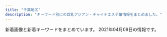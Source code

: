 ```yaml
---
title: "千葉地区"
description: "キーワード別にの巨乳アジアン・チャイナエステ嬢情報をまとめました。"
---
```


新着画像と新着キーワードをまとめています。
2021年04月09日の情報です。

<DmmAffiliateIns />
<KeywordTable
  shops={
    [
    {
        "keywords": {
            "G": 2,
            "89": 1,
            "82": 1,
            "85": 3,
            "84": 1,
            "88": 2,
            "E": 3,
            "86": 3,
            "91": 1,
            "D": 11,
            "83": 2,
            "C": 2,
            "87": 4
        },
        "img_links": [
            "http://momoka.iest.info/photos/sites/11/2019/12/2019121918430664.jpg",
            "http://momoka.iest.info/images/link_nav05.jpg",
            "http://momoka.iest.info/images/link_nav04.jpg",
            "http://momoka.iest.info/images/tit_pick.png",
            "http://momoka.iest.info/photos/sites/11/2021/02/2021022610281385.jpg",
            "http://momoka.iest.info/images/top.png",
            "http://momoka.iest.info/photos/sites/11/2020/08/2020082910563494-e1599359041381.jpg",
            "http://momoka.iest.info/photos/sites/11/2021/03/2021032715032815.jpg",
            "http://momoka.iest.info/photos/sites/11/2020/08/2020081513232423.jpg",
            "http://momoka.iest.info/photos/sites/11/2020/07/2020073110302456.jpg",
            "http://momoka.iest.info/photos/sites/11/2020/02/2020020411095362.jpg",
            "http://momoka.iest.info/photos/sites/11/2019/11/2019112219364120-e1578143326907.jpg",
            "http://momoka.iest.info/photos/sites/11/2021/04/2021040412543851.jpg",
            "http://momoka.iest.info/photos/sites/11/2021/02/2021021911090965.jpg",
            "http://momoka.iest.info/images/link_nav02.jpg",
            "http://momoka.iest.info/photos/sites/11/2021/04/202104091914442.jpg",
            "http://momoka.iest.info/images/staff02.png",
            "http://momoka.iest.info/images/tit_link.png",
            "http://momoka.iest.info/photos/sites/11/2020/08/2020081513255337.jpg",
            "http://momoka.iest.info/images/end.png",
            "http://momoka.iest.info/images/sp_top.png",
            "http://momoka.iest.info/photos/sites/11/2019/12/2019120410554229.jpg",
            "http://momoka.iest.info/images/side_tel.jpg",
            "http://momoka.iest.info/images/side_mobile.jpg",
            "http://momoka.iest.info/photos/sites/11/2019/11/2019112219364120.jpg",
            "http://momoka.iest.info/images/link_nav03.jpg",
            "http://momoka.iest.info/images/staff01.png",
            "http://momoka.iest.info/photos/sites/11/2021/01/202101081554510.jpg",
            "http://momoka.iest.info/images/tit_new.png",
            "http://momoka.iest.info/photos/sites/11/2019/12/2019120814110783.jpg",
            "http://momoka.iest.info/photos/sites/11/2020/01/202001061550092.jpg",
            "http://momoka.iest.info/images/link_nav06.jpg",
            "http://momoka.iest.info/photos/sites/11/2020/01/2020010615504056.jpg",
            "http://momoka.iest.info/images/link_nav01.jpg",
            "http://momoka.iest.info/photos/sites/11/2020/12/2020121016111969.jpg",
            "http://momoka.iest.info/photos/sites/11/2020/07/2020073110302456-e1600047741736.jpg",
            "http://momoka.iest.info/photos/sites/11/2021/04/202104031114456.jpg",
            "http://momoka.iest.info/images/tit_staff1.png"
        ],
        "station": "JR\u6d25\u7530\u6cbc\u99c5\u5317\u53e3",
        "name": "\u6843\u9999",
        "url": "http://momoka.iest.info/"
    },
    {
        "station": "\u6210\u7530\u99c5\u897f\u53e3",
        "name": "For You \u30d5\u30a9\u30fc\u30e6\u30fc",
        "img_links": [
            "http://foryou.este.work/totop.png",
            "http://foryou.este.work/index-9.htm.jpg",
            "http://foryou.este.work/sys1.png",
            "http://foryou.este.work/re.jpg",
            "http://foryou.este.work/resize_250.png",
            "http://foryou.este.work/resize_1500-450.jpg",
            "http://foryou.este.work/index-11.htm.jpg",
            "http://foryou.este.work/unnamed.png",
            "http://foryou.este.work/index-7.htm.jpg",
            "http://foryou.este.work/index-1.htm.jpg",
            "http://foryou.este.work/index-5.htm.jpg",
            "http://foryou.este.work/index-2.htm.jpg"
        ],
        "url": "http://foryou.este.work/",
        "keywords": {}
    },
    {
        "name": "OGGI \uff5e\u30aa\u30c3\u30b8\uff5e",
        "station": "JR\u7a32\u6bdb\u99c5\u6771\u53e3",
        "keywords": {
            "86": 1,
            "87": 4,
            "D": 5
        },
        "url": "http://www.oggi.relaxmens.com/",
        "img_links": [
            "http://www.oggi.relaxmens.com/img/stt.jpg",
            "http://www.oggi.relaxmens.com/img/nav-005.png",
            "http://www.oggi.relaxmens.com/img/tel.png",
            "http://www.oggi.relaxmens.com/files/013.jpg",
            "http://www.oggi.relaxmens.com/img/nav-003.png",
            "http://www.oggi.relaxmens.com/files/016.jpg",
            "http://www.oggi.relaxmens.com/files/001.jpg",
            "http://www.oggi.relaxmens.com/img/nav-002.png",
            "http://www.oggi.relaxmens.com/img/nav-004.png",
            "http://www.oggi.relaxmens.com/img/nav-006.png",
            "http://www.oggi.relaxmens.com/files/015.jpg",
            "http://www.oggi.relaxmens.com/img/top01.png",
            "http://www.oggi.relaxmens.com/img/nav-001.png",
            "http://www.oggi.relaxmens.com/files/002.jpg",
            "http://www.oggi.relaxmens.com/img/stb.jpg"
        ]
    },
    {
        "img_links": [
            "https://static.wixstatic.com/media/656261_13b56d76ba4b4f3fbdd2d614b7f3131a~mv2.jpg",
            "https://static.wixstatic.com/media/656261_1e3c42dadc4c43f6a67e3c43ab3a7e86~mv2.jpg",
            "https://static.wixstatic.com/media/656261_f19819762927421fbc7e462b610e64db~mv2.jpg",
            "https://static.wixstatic.com/media/656261_352bc4d873814c08890c13c58d54ed11~mv2.jpg",
            "https://static.wixstatic.com/media/656261_d5f654a2160b48ac899281411259fefe~mv2.jpg",
            "https://static.wixstatic.com/media/656261_dc91ba7dbcfd49cf94b6f33f427eabc4~mv2.jpg",
            "https://static.wixstatic.com/media/656261_cd548a1ebd6547bca0b1f7902b51ec53~mv2.jpg"
        ],
        "station": "JR\u8607\u6211\u99c5",
        "keywords": {
            "C": 7
        },
        "name": "Orange \u30aa\u30e9\u30f3\u30b8\u30e5",
        "url": "https://www.orange-relaxation.com/"
    },
    {
        "station": "JR\u90fd\u8cc0\u99c5\u897f\u53e3",
        "name": "\u5143\u6c17\u5802",
        "url": "http://genkidou-massage.work/",
        "keywords": {
            "84": 1,
            "85": 3,
            "86": 2,
            "E": 2,
            "C": 13,
            "88": 2,
            "D": 4
        },
        "img_links": [
            "http://genkidou-massage.work/img/sta4.jpg",
            "http://genkidou-massage.work/sp/img/time2.jpg",
            "http://genkidou-massage.work/sp/img/time.jpg",
            "http://genkidou-massage.work/sp/img/p2.jpg",
            "http://genkidou-massage.work/img/nos.jpg",
            "http://genkidou-massage.work/sp/img/tit.jpg",
            "http://genkidou-massage.work/img/s3.jpg",
            "http://genkidou-massage.work/img/st2.jpg",
            "http://genkidou-massage.work/sp/img/p1.jpg",
            "http://genkidou-massage.work/sp/img/st1.jpg",
            "http://genkidou-massage.work/img/head.jpg",
            "http://genkidou-massage.work/sp/img/pic.jpg",
            "http://genkidou-massage.work/img/sta1.jpg",
            "http://genkidou-massage.work/sp/img/botton.jpg",
            "http://genkidou-massage.work/sp/img/t-t.jpg",
            "http://genkidou-massage.work/img/sta2.jpg",
            "http://genkidou-massage.work/sp/img/add.jpg",
            "http://genkidou-massage.work/img/s1.jpg",
            "http://genkidou-massage.work/sp/img/cam.jpg",
            "http://genkidou-massage.work/sp/img/st3.jpg",
            "http://genkidou-massage.work/img/st1.jpg",
            "http://genkidou-massage.work/sp/img/t-r.jpg",
            "http://genkidou-massage.work/img/pickup20.jpg",
            "http://genkidou-massage.work/sp/img/sys.jpg",
            "http://genkidou-massage.work/sp/img/t-a.jpg",
            "http://genkidou-massage.work/img/s4.jpg",
            "http://genkidou-massage.work/img/botton.jpg",
            "http://genkidou-massage.work/img/xmas.png",
            "http://genkidou-massage.work/sp/img/p3.jpg",
            "http://genkidou-massage.work/sp/img/info.jpg",
            "http://genkidou-massage.work/sp/img/pc.jpg",
            "http://genkidou-massage.work/img/s2.jpg",
            "http://genkidou-massage.work/sp/img/st4.jpg",
            "http://genkidou-massage.work/img/fla-2.jpg",
            "http://genkidou-massage.work/img/fla.jpg",
            "http://genkidou-massage.work/sp/img/tel.jpg",
            "http://genkidou-massage.work/img/sta3.jpg",
            "http://genkidou-massage.work/img/st3.jpg",
            "http://genkidou-massage.work/img/st4.jpg",
            "http://genkidou-massage.work/sp/img/t-o.jpg",
            "http://genkidou-massage.work/sp/img/t-s.jpg",
            "http://genkidou-massage.work/sp/img/st2.jpg"
        ]
    },
    {
        "url": "http://aimise.com/",
        "keywords": {},
        "station": "\u9ad8\u6839\u6728\u6238\u99c5\u5357\u53e3",
        "name": "\u91d1\u73b2\u74cf-\u30ad\u30f3\u30ec\u30fc\u30ed\u30fc-",
        "img_links": [
            "http://aimise.com/images/iyasi5.jpg",
            "http://aimise.com/images/an4.jpg",
            "http://aimise.com/images/iyasi7.jpg",
            "http://aimise.com/images/iyasi3.jpg",
            "http://aimise.com/images/an6.jpg",
            "http://aimise.com/xj/02.jpg",
            "http://aimise.com/xj/hf/4.jpg",
            "http://aimise.com/xj/003.jpg",
            "http://aimise.com/images/iyasi2.jpg",
            "http://aimise.com/images/iyasi4.jpg",
            "http://aimise.com/xj/002.jpg",
            "http://aimise.com/xj/hf/2.jpg",
            "http://aimise.com/images/240425-1210261S50276.png",
            "http://aimise.com/images/iyasi8.jpg",
            "http://aimise.com/images/an5.jpg",
            "http://aimise.com/xj/004.jpg",
            "http://aimise.com/xj/01.jpg",
            "http://aimise.com/xj/005.jpg",
            "http://aimise.com/xj/001.jpg",
            "http://aimise.com/xj/hf/1.jpg",
            "http://aimise.com/images/an3.jpg",
            "http://aimise.com/images/iyasi6.jpg",
            "http://aimise.com/xj/hf/3.jpg",
            "http://aimise.com/xj/006.jpg",
            "http://aimise.com/images/an1.jpg",
            "http://aimise.com/images/an2.jpg",
            "http://aimise.com/xj/03.jpg"
        ]
    },
    {
        "img_links": [
            "http://pinnklibon.xyz/templets/default/picture/sys1.png",
            "http://pinnklibon.xyz/templets/default/picture/rec2.png",
            "http://pinnklibon.xyz/templets/default/picture/interior_t.png",
            "http://pinnklibon.xyz/templets/default/picture/line.png",
            "http://pinnklibon.xyz/templets/default/picture/sm.jpg",
            "http://pinnklibon.xyz/templets/default/picture/staff_t.png",
            "http://pinnklibon.xyz/templets/default/picture/int3.png",
            "http://pinnklibon.xyz/uploads/210407/1-21040FZ621F1.jpg",
            "http://pinnklibon.xyz/templets/default/picture/rec1.png",
            "http://pinnklibon.xyz/templets/default/picture/ta0.jpg",
            "http://pinnklibon.xyz/templets/default/picture/news.jpg",
            "http://pinnklibon.xyz/uploads/210407/1-21040FZ630641.jpg",
            "http://pinnklibon.xyz/uploads/210407/1-21040FZ522O9.jpg",
            "http://pinnklibon.xyz/templets/default/picture/head1.jpg",
            "http://pinnklibon.xyz/templets/default/picture/int2.png",
            "http://pinnklibon.xyz/uploads/210407/1-21040FZ5321K.jpg",
            "http://pinnklibon.xyz/templets/default/picture/concept.jpg"
        ],
        "name": "\u3064\u307c\u307f",
        "station": "\u52dd\u7530\u53f0\u99c5\u5357\u53e3",
        "url": "http://pinnklibon.xyz/",
        "keywords": {}
    },
    {
        "keywords": {
            "F": 1,
            "87": 1
        },
        "url": "http://www.miyu-est.com/",
        "station": "\u7fd2\u5fd7\u91ce\u99c5",
        "img_links": [
            "http://www.miyu-est.com/images/titestaff.png",
            "http://www.miyu-est.com/images/r-3.jpg",
            "http://www.miyu-est.com/images/staff/harumi.jpg",
            "http://www.miyu-est.com/images/s-3/3-4.jpg",
            "http://www.miyu-est.com/images/mobile.png",
            "http://www.miyu-est.com/images/3.jpg",
            "http://www.miyu-est.com/images/newtit.jpg",
            "http://www.miyu-est.com/images/staff/sora.jpg",
            "http://www.miyu-est.com/images/staff/naomi.jpg",
            "http://www.miyu-est.com/images/s-2/2-4.jpg",
            "http://www.miyu-est.com/images/top.jpg",
            "http://www.miyu-est.com/images/10.jpg",
            "http://www.miyu-est.com/images/staff/jinmi.jpg",
            "http://www.miyu-est.com/images/r-1.jpg",
            "http://www.miyu-est.com/images/r-6.jpg",
            "http://www.miyu-est.com/images/9.jpg",
            "http://www.miyu-est.com/images/r-2.jpg",
            "http://www.miyu-est.com/images/r-4.jpg",
            "http://www.miyu-est.com/images/staff/miho.jpg",
            "http://www.miyu-est.com/images/staff/s2.jpg",
            "http://www.miyu-est.com/images/r-5.jpg",
            "http://www.miyu-est.com/images/staff/nana.jpg"
        ],
        "name": "\u7f8e\u512a"
    },
    {
        "url": "http://nymphe-est.net/",
        "station": "\u4eac\u6210\u81fc\u4e95\u99c5\u5357\u53e3",
        "img_links": [
            "http://nymphe-est.net/img/st2.jpg",
            "http://nymphe-est.net/img/st5.jpg",
            "http://nymphe-est.net/img/st6.jpg",
            "http://nymphe-est.net/img/sta2.jpg",
            "http://nymphe-est.net/img/r1.jpg",
            "http://nymphe-est.net/img/st1.jpg",
            "http://nymphe-est.net/img/sta6.jpg",
            "http://nymphe-est.net/img/sta1.jpg",
            "http://nymphe-est.net/img/sta5.jpg",
            "http://nymphe-est.net/img/no.png",
            "http://nymphe-est.net/img/top.jpg",
            "http://nymphe-est.net/img/fla.jpg",
            "http://nymphe-est.net/img/eve.jpg"
        ],
        "name": "\u30af\u30ed\u30fc\u30d0\u30fc",
        "keywords": {
            "86": 9,
            "D": 2,
            "E": 2
        }
    },
    {
        "url": "http://moeai.est888.com/",
        "name": "\u840c\u611b -\u3082\u3048\u3042\u3044-",
        "img_links": [
            "http://moeai.est888.com/css/nav/nav-001.png",
            "http://moeai.est888.com/css/staff/staff02.jpg",
            "http://moeai.est888.com/css/nav/nav-006.png",
            "http://moeai.est888.com/css/staff/staff06-a.jpg",
            "http://moeai.est888.com/css/nav/nav-004.png",
            "http://moeai.est888.com/css/nav/nav-002.png",
            "http://moeai.est888.com/css/staff/staff003-a.jpg",
            "http://moeai.est888.com/css/staff/staff01.jpg",
            "http://moeai.est888.com/css/staff/staff09-a.jpg",
            "http://moeai.est888.com/css/staff/staff06.jpg",
            "http://moeai.est888.com/css/staff/staff08.jpg",
            "http://moeai.est888.com/css/staff/staff10.jpg",
            "http://moeai.est888.com/css/top-right01.jpg",
            "http://moeai.est888.com/css/staff/staff04.jpg",
            "http://moeai.est888.com/css/staff/staff005.jpg",
            "http://moeai.est888.com/css/staff/staff04-a.jpg",
            "http://moeai.est888.com/css/staff/staff003.jpg",
            "http://moeai.est888.com/css/staff/staff01-a.jpg",
            "http://moeai.est888.com/css/staff/staff11-a.jpg",
            "http://moeai.est888.com/css/nav/nav-003.png",
            "http://moeai.est888.com/css/staff/staff11.jpg",
            "http://moeai.est888.com/css/osusume-09.jpg",
            "http://moeai.est888.com/css/nav/nav-005.png",
            "http://moeai.est888.com/css/tel01.png",
            "http://moeai.est888.com/css/staff/staff02-a.jpg",
            "http://moeai.est888.com/css/staff/staff10-a.jpg",
            "http://moeai.est888.com/css/staff/staff09.jpg",
            "http://moeai.est888.com/css/staff/staff08-a.jpg",
            "http://moeai.est888.com/css/staff/staff005-a.jpg",
            "http://moeai.est888.com/css/staff/staff07-a.jpg",
            "http://moeai.est888.com/css/staff/staff07.jpg"
        ],
        "station": "\u5343\u8449\u4e2d\u592e\u99c5\u6771\u53e3",
        "keywords": {
            "89": 5,
            "92": 2,
            "D": 3,
            "E": 8,
            "90": 4
        }
    },
    {
        "station": "JR\u56db\u8857\u9053\u99c5\u5317\u53e3",
        "img_links": [
            "http://www.sakura-relax.xyz/files/011.jpg",
            "http://www.sakura-relax.xyz/images/m4.jpg",
            "http://www.sakura-relax.xyz/files/011-02.jpg",
            "http://www.sakura-relax.xyz/files/033.jpg",
            "http://www.sakura-relax.xyz/files/030.jpg",
            "http://www.sakura-relax.xyz/images/rsubt1.png",
            "http://www.sakura-relax.xyz/images/m1.jpg",
            "http://www.sakura-relax.xyz/images/rsubt7.png",
            "http://www.sakura-relax.xyz/photo_news/upimg/96987600678235ec58_0.jpg",
            "http://www.sakura-relax.xyz/photo_news/upimg/540985f71445468556_0.jpg",
            "http://www.sakura-relax.xyz/photo_news/upimg/827105ecc9fb6cdf66_0.jpg",
            "http://www.sakura-relax.xyz/files/033-02.jpg",
            "http://www.sakura-relax.xyz/files/031.jpg",
            "http://www.sakura-relax.xyz/images/m6.jpg",
            "http://www.sakura-relax.xyz/files/030-02.jpg",
            "http://www.sakura-relax.xyz/images/b-online.png",
            "http://www.sakura-relax.xyz/images/m3.jpg",
            "http://www.sakura-relax.xyz/images/rsubt6.png",
            "http://www.sakura-relax.xyz/images/b-tel.png",
            "http://www.sakura-relax.xyz/photo_news/upimg/215885f1a37aac2e3e_0.jpg",
            "http://www.sakura-relax.xyz/files/032.jpg",
            "http://www.sakura-relax.xyz/images/rsubt5.png",
            "http://www.sakura-relax.xyz/images/rsubt4.png",
            "http://www.sakura-relax.xyz/files/031-02.jpg",
            "http://www.sakura-relax.xyz/files/032-02.jpg",
            "http://www.sakura-relax.xyz/images/slider-img002.jpg",
            "http://www.sakura-relax.xyz/images/rsubt2.png",
            "http://www.sakura-relax.xyz/photo_news/upimg/190185eb4f804163a1_0.jpg",
            "http://www.sakura-relax.xyz/images/tel2.png",
            "http://www.sakura-relax.xyz/photo_news/upimg/779835eabd0b716dfc_0.jpg",
            "http://www.sakura-relax.xyz/photo_news/upimg/826735f59e51ce9198_0.jpg",
            "http://www.sakura-relax.xyz/images/slider-img001.jpg",
            "http://www.sakura-relax.xyz/images/m2.jpg",
            "http://www.sakura-relax.xyz/images/rsubt3.png",
            "http://www.sakura-relax.xyz/photo_news/upimg/722845f04113e12e26_0.jpg"
        ],
        "keywords": {
            "90": 8,
            "89": 16,
            "E": 24,
            "\u30bb\u30af\u30b7\u30fc": 6,
            "D": 16,
            "\u5de8\u4e73": 12,
            "87": 16,
            "\u4e73": 12
        },
        "url": "http://www.sakura-relax.xyz/",
        "name": "\u685c"
    },
    {
        "url": "http://aroma-esthe.blue",
        "keywords": {
            "88": 1,
            "D": 3,
            "86": 3,
            "E": 1
        },
        "station": "\u516b\u5343\u4ee3\u53f0\u99c5\u6771\u53e3",
        "name": "\u30e4\u30fc\u30db\u30fc",
        "img_links": [
            "http://aroma-esthe.blue/img/noo.png",
            "http://aroma-esthe.blue/img/st4.jpg",
            "http://aroma-esthe.blue/img/t4.jpg",
            "http://aroma-esthe.blue/img/st1.jpg",
            "http://aroma-esthe.blue/img/t6.jpg",
            "http://aroma-esthe.blue/img/t2.jpg",
            "http://aroma-esthe.blue/img/nosta.jpg",
            "http://aroma-esthe.blue/img/t3.jpg",
            "http://aroma-esthe.blue/img/no.png",
            "http://aroma-esthe.blue/img/sm.jpg",
            "http://aroma-esthe.blue/img/f1.jpg",
            "http://aroma-esthe.blue/img/top.jpg",
            "http://aroma-esthe.blue/img/st2.jpg",
            "http://aroma-esthe.blue/img/stt1.jpg",
            "http://aroma-esthe.blue/img/t5.jpg",
            "http://aroma-esthe.blue/img/t1.jpg",
            "http://aroma-esthe.blue/img/stt3.jpg",
            "http://aroma-esthe.blue/img/st3.jpg"
        ]
    },
    {
        "img_links": [
            "http://golden-time.jpn.mn/images/link_nav06.jpg",
            "http://golden-time.jpn.mn/images/ico01.png",
            "http://golden-time.jpn.mn/images/top.png",
            "http://golden-time.jpn.mn/images/link_nav04.jpg",
            "http://golden-time.jpn.mn/images/side_mobile.jpg",
            "http://golden-time.jpn.mn/photos/sites/69/2021/03/2021032214275643.jpg",
            "http://golden-time.jpn.mn/images/sp_top.jpg",
            "http://golden-time.jpn.mn/photos/sites/69/2019/12/201912060728409.jpg",
            "http://golden-time.jpn.mn/images/link_nav07.jpg",
            "http://golden-time.jpn.mn/images/side_link.jpg",
            "http://golden-time.jpn.mn/photos/sites/69/2019/12/2019120901533068-e1615776512845.jpg",
            "http://golden-time.jpn.mn/photos/sites/69/2019/12/2019120209284861.jpg",
            "http://golden-time.jpn.mn/photos/sites/69/2021/03/2021031615565242.jpg",
            "http://golden-time.jpn.mn/photos/sites/69/2021/03/2021031614251878.jpg",
            "http://golden-time.jpn.mn/photos/sites/69/2020/09/2020091207515151.jpg",
            "http://golden-time.jpn.mn/photos/sites/69/2020/05/2020053002120414.jpg",
            "http://golden-time.jpn.mn/photos/sites/69/2019/12/2019120804110927.jpg",
            "http://golden-time.jpn.mn/photos/sites/69/2020/06/2020061808580654.jpg",
            "http://golden-time.jpn.mn/images/side_tel.jpg",
            "http://golden-time.jpn.mn/photos/sites/69/2019/12/2019120901533068.jpg",
            "http://golden-time.jpn.mn/images/link_nav01.jpg",
            "http://golden-time.jpn.mn/photos/sites/69/2020/09/202009160836574.jpg",
            "http://golden-time.jpn.mn/photos/sites/69/2020/11/2020111607331079.jpg",
            "http://golden-time.jpn.mn/images/link_nav03.jpg",
            "http://golden-time.jpn.mn/photos/sites/69/2019/12/2019120209284771.jpg",
            "http://golden-time.jpn.mn/photos/sites/69/2021/03/2021032410103494.jpg",
            "http://golden-time.jpn.mn/images/link_nav05.jpg",
            "http://golden-time.jpn.mn/photos/sites/69/2019/12/2019120209284923.jpg",
            "http://golden-time.jpn.mn/photos/sites/69/2019/12/2019122305283220.jpg",
            "http://golden-time.jpn.mn/images/info3.jpg",
            "http://golden-time.jpn.mn/photos/sites/69/2021/03/2021031614261277.jpg",
            "http://golden-time.jpn.mn/photos/sites/69/2020/11/2020110608161178.jpg",
            "http://golden-time.jpn.mn/images/top_slider02.png",
            "http://golden-time.jpn.mn/photos/sites/69/2021/03/2021032410092298.jpg",
            "http://golden-time.jpn.mn/images/info2.jpg",
            "http://golden-time.jpn.mn/images/info1.jpg",
            "http://golden-time.jpn.mn/images/top_slider01.jpg",
            "http://golden-time.jpn.mn/photos/sites/69/2019/12/2019121206424523.jpg",
            "http://golden-time.jpn.mn/photos/sites/69/2020/12/2020122203240620.jpg",
            "http://golden-time.jpn.mn/images/link_nav02.jpg"
        ],
        "keywords": {
            "80": 1,
            "86": 4,
            "87": 3,
            "85": 4,
            "E": 1,
            "84": 1,
            "C": 1,
            "D": 11
        },
        "station": "JR\u6d25\u7530\u6cbc\u99c5\u5317\u53e3",
        "url": "http://golden-time.jpn.mn/",
        "name": "\u30b4\u30fc\u30eb\u30c7\u30f3\u30bf\u30a4\u30e0"
    },
    {
        "img_links": [],
        "station": "JR\u7a32\u6bdb\u99c5\u897f\u53e3",
        "keywords": {},
        "url": "http://suijyonohana.oks.bz/",
        "name": "\u7a32\u6bdb \u7a76\u6975\u30e9\u30a6\u30a1\u30fc\u30ba"
    },
    {
        "img_links": [
            "https://tsudanuma-massage.com/menu/staff.png",
            "https://tsudanuma-massage.com/staff/eri-s1.jpg",
            "https://tsudanuma-massage.com/menu/blog.png",
            "https://tsudanuma-massage.com/staff/sakura-s1.jpg",
            "https://tsudanuma-massage.com/images/main-top.jpg",
            "https://tsudanuma-massage.com/images/qrcode.png",
            "https://tsudanuma-massage.com/images/top3.jpg",
            "https://tsudanuma-massage.com/room/room-l4.jpg",
            "https://tsudanuma-massage.com/images/header3.png",
            "https://tsudanuma-massage.com/room/room-l6.jpg",
            "https://tsudanuma-massage.com/2019/08/21/sakura-s1.jpg",
            "https://tsudanuma-massage.com/staff/hana-l1.jpg",
            "https://tsudanuma-massage.com/2019/12/02/eri-s1.jpg",
            "https://tsudanuma-massage.com/staff/haru-l1.jpg",
            "https://tsudanuma-massage.com/menu/home.png",
            "https://tsudanuma-massage.com/2019/12/15/rinrin-s1.jpg",
            "https://tsudanuma-massage.com/staff/mari-s1.jpg",
            "https://tsudanuma-massage.com/staff/kiki-l1.jpg",
            "https://tsudanuma-massage.com/menu/info.png",
            "https://tsudanuma-massage.com/images/camp.jpg",
            "https://tsudanuma-massage.com/staff/mimi-l1.jpg",
            "https://tsudanuma-massage.com/staff/rinrin-l1.jpg",
            "https://tsudanuma-massage.com/room/room-l2.jpg",
            "https://tsudanuma-massage.com/button/home.png",
            "https://tsudanuma-massage.com/images/top2.jpg",
            "https://tsudanuma-massage.com/button/staff.png",
            "https://scdn.line-apps.com/n/line_add_friends/btn/ja.png",
            "https://tsudanuma-massage.com/2019/08/12/IMG_9296.jpg",
            "https://tsudanuma-massage.com/images/top0.jpg",
            "https://tsudanuma-massage.com/images/main-sp.jpg",
            "https://tsudanuma-massage.com/icon/yelp.png",
            "https://tsudanuma-massage.com/icon/line.png",
            "https://tsudanuma-massage.com/button/blog.png",
            "https://tsudanuma-massage.com/staff/mimi-s1.jpg",
            "https://tsudanuma-massage.com/staff/eri-l1.jpg",
            "https://tsudanuma-massage.com/2020/09/29/haru-s1.jpg",
            "https://tsudanuma-massage.com/staff/sakura-l1.jpg",
            "https://tsudanuma-massage.com/room/room-l1.jpg",
            "https://tsudanuma-massage.com/staff/hana-s1.jpg",
            "https://tsudanuma-massage.com/images/clear.png",
            "https://tsudanuma-massage.com/icon/facebook.png",
            "https://tsudanuma-massage.com/images/top1.jpg",
            "https://tsudanuma-massage.com/staff/nana-s1.jpg",
            "https://tsudanuma-massage.com/line/parking.png",
            "https://tsudanuma-massage.com/images/footer-l.png",
            "https://tsudanuma-massage.com/staff/nana-l1.jpg",
            "https://tsudanuma-massage.com/2019/12/02/kiki-s1.jpg",
            "https://tsudanuma-massage.com/link/mens-esthe.png",
            "https://tsudanuma-massage.com/room/room-l3.jpg",
            "https://tsudanuma-massage.com/room/room-l5.jpg",
            "https://tsudanuma-massage.com/2019/10/01/sakura-s1.jpg",
            "https://tsudanuma-massage.com/icon/twitter.png",
            "https://tsudanuma-massage.com/images/main-small.jpg",
            "https://tsudanuma-massage.com/2020/11/15/nana-s1.jpg",
            "https://tsudanuma-massage.com/images/flower.png",
            "https://tsudanuma-massage.com/2020/03/11/mimi-s1.jpg",
            "https://tsudanuma-massage.com/staff/rinrin-s1.jpg",
            "https://tsudanuma-massage.com/staff/mari-l1.jpg",
            "https://tsudanuma-massage.com/line/10min_present.png",
            "https://tsudanuma-massage.com/staff/kiki-s1.jpg",
            "https://tsudanuma-massage.com/images/footer-r.png",
            "https://tsudanuma-massage.com/line/line_friend.png",
            "https://tsudanuma-massage.com/staff/haru-s1.jpg"
        ],
        "name": "\u56de\u751f\u5802",
        "keywords": {},
        "station": "\u5b9f\u7c7e\u99c5\u5317\u53e3",
        "url": "https://tsudanuma-massage.com/"
    },
    {
        "keywords": {},
        "station": "JR\u6210\u7530\u99c5\u6771\u53e3",
        "name": "\u3055\u304f\u3089",
        "img_links": [
            "http://sakura-es.biz/images/top.png",
            "http://sakura-es.biz/images/s02.jpg",
            "http://sakura-es.biz/images/r1.jpg",
            "http://sakura-es.biz/images/s08.jpg",
            "http://sakura-es.biz/images/r3.jpg",
            "http://sakura-es.biz/images/s03.jpg",
            "http://sakura-es.biz/images/staffr.jpg",
            "http://sakura-es.biz/images/mobile.jpg",
            "http://sakura-es.biz/images/bottom.jpg"
        ],
        "url": "http://sakura-es.biz"
    },
    {
        "img_links": [
            "http://www.es-lime.info/staff/rina.jpg",
            "http://www.es-lime.info/images/sys.jpg",
            "http://www.es-lime.info/staff/eko.jpg",
            "http://www.es-lime.info/img/ayumi1.jpg",
            "http://www.es-lime.info/images/interior_t.jpg",
            "http://www.es-lime.info/images/staff_t.jpg",
            "http://www.es-lime.info/images/tg.png",
            "http://www.es-lime.info/staff/ayumi.jpg",
            "http://www.es-lime.info/images/menu/interior.png",
            "http://www.es-lime.info/images/menu/staff.png",
            "http://www.es-lime.info/img/megumi1.jpg",
            "http://www.es-lime.info/images/tel.png",
            "http://www.es-lime.info/img/yuki1.jpg",
            "http://www.es-lime.info/images/int1.jpg",
            "http://www.es-lime.info/staff/megumi.jpg",
            "http://www.es-lime.info/images/menu/top.png",
            "http://www.es-lime.info/images/news.jpg",
            "http://www.es-lime.info/staff/yuki.jpg",
            "http://www.es-lime.info/images/int2.png",
            "http://www.es-lime.info/images/rec.jpg",
            "http://www.es-lime.info/images/right.png",
            "http://www.es-lime.info/img/ai1.jpg",
            "http://www.es-lime.info/img/eko1.jpg",
            "http://www.es-lime.info/staff/ai.jpg",
            "http://www.es-lime.info/images/time.jpg",
            "http://www.es-lime.info/img/miyuki1.jpg",
            "http://www.es-lime.info/staff/miyuki.jpg",
            "http://www.es-lime.info/img/rina1.jpg"
        ],
        "keywords": {},
        "station": "\u5343\u8449\u4e2d\u592e\u99c5\u6771\u53e3",
        "url": "http://www.es-lime.info/",
        "name": "Flower"
    },
    {
        "name": "\u697d\u7652 \uff5e\u3089\u304f\u305b\u3093\uff5e",
        "station": "\u516c\u6d25\u306e\u675c\u99c5",
        "img_links": [
            "http://www.madonna.work/images/ta.jpg",
            "http://www.madonna.work/images/ac2.jpg",
            "http://www.madonna.work/images/interior_t.jpg",
            "http://www.madonna.work/images/int1.jpg",
            "http://www.madonna.work/images/news.jpg",
            "http://www.madonna.work/images/2.jpg",
            "http://www.madonna.work/images/mobile.jpg",
            "http://www.madonna.work/images/1.jpg",
            "http://www.madonna.work/img/sasa1.jpg",
            "http://www.madonna.work/images/int2.jpg",
            "http://www.madonna.work/img/aya1.jpg",
            "http://www.madonna.work/images/rec1.jpg",
            "http://www.madonna.work/images/tel.jpg",
            "http://www.madonna.work/images/head.jpg",
            "http://www.madonna.work/images/rec2.jpg",
            "http://www.madonna.work/images/ac1.jpg",
            "http://www.madonna.work/images/staff_t.jpg"
        ],
        "url": "http://www.madonna.work/",
        "keywords": {}
    },
    {
        "name": "\u30c1\u30a7\u30ea\u30fc",
        "keywords": {
            "91": 12,
            "86": 12,
            "92": 12,
            "88": 12,
            "90": 12,
            "D": 24,
            "C": 24,
            "G": 12,
            "E": 12
        },
        "url": "http://cherry.estheya.com/",
        "station": "JR\u56db\u8857\u9053\u99c5\u5317\u53e3",
        "img_links": [
            "http://cherry.estheya.com/css/nav/nav-00003.jpg",
            "http://cherry.estheya.com/css/staff/staff009-b.jpg",
            "http://cherry.estheya.com/css/nav/nav-0001.jpg",
            "http://cherry.estheya.com/css/nav/nav-0005.jpg",
            "http://cherry.estheya.com/css/nav/nav-00002.jpg",
            "http://cherry.estheya.com/css/staff/staff00004-a.jpg",
            "http://cherry.estheya.com/css/staff/staff0009-c.jpg",
            "http://cherry.estheya.com/css/tel.png",
            "http://cherry.estheya.com/css/top003.jpg",
            "http://cherry.estheya.com/css/nav/nav-0004.jpg",
            "http://cherry.estheya.com/css/nav/nav-006.jpg",
            "http://cherry.estheya.com/css/staff/staff11-b.jpg",
            "http://cherry.estheya.com/css/staff/staff009-a.jpg",
            "http://cherry.estheya.com/css/head01.jpg",
            "http://cherry.estheya.com/css/staff/staff11-c.jpg",
            "http://cherry.estheya.com/css/staff/staff07-c.jpg",
            "http://cherry.estheya.com/css/staff/staff07-b.jpg",
            "http://cherry.estheya.com/css/staff/staff005-a.jpg",
            "http://cherry.estheya.com/css/cam-001.jpg",
            "http://cherry.estheya.com/css/staff/staff07-a.jpg",
            "http://cherry.estheya.com/css/staff/staff11-a.jpg"
        ]
    },
    {
        "keywords": {
            "D": 4,
            "85": 5,
            "C": 8,
            "87": 1
        },
        "station": "\u4e09\u54b2\u99c5\u6771\u53e3",
        "img_links": [
            "http://nikity.xyz/picture/top.jpg",
            "http://nikity.xyz/picture/room1.jpg",
            "http://nikity.xyz/uploads/210206/1-210206100410V8.jpg",
            "http://nikity.xyz/uploads/210202/1-21020215552R31.jpg",
            "http://nikity.xyz/uploads/210208/1-21020PU411Y7.jpg",
            "http://nikity.xyz/picture/s_staff.jpg",
            "http://nikity.xyz/picture/room2.jpg",
            "http://nikity.xyz/picture/room3.jpg",
            "http://nikity.xyz/uploads/210202/1-21020215563U25.jpg",
            "http://nikity.xyz/uploads/210202/1-21020215543XH.jpg",
            "http://nikity.xyz/uploads/210208/1-21020PU403V1.jpg",
            "http://nikity.xyz/picture/s_shedule.jpg",
            "http://nikity.xyz/uploads/210206/1-210206100255409.jpg",
            "http://nikity.xyz/picture/s_news.jpg",
            "http://nikity.xyz/picture/room4.jpg"
        ],
        "name": "\u7652\u3057\u5929\u4f7f",
        "url": "http://nikity.xyz/"
    },
    {
        "station": "JR\u56db\u8857\u9053\u99c5\u5317\u53e3",
        "keywords": {
            "D": 2,
            "86": 2
        },
        "url": "http://www.cianzan.xyz/",
        "img_links": [
            "http://www.cianzan.xyz/uploads/201204/1-20120414525DJ.jpg",
            "http://www.cianzan.xyz/static/picture/tel.png",
            "http://www.cianzan.xyz/static/picture/left.jpg",
            "http://www.cianzan.xyz/uploads/201207/1-20120G05H03F.jpg",
            "http://www.cianzan.xyz/static/picture/nav-006.png",
            "http://www.cianzan.xyz/static/picture/nav-004.png",
            "http://www.cianzan.xyz/uploads/201204/1-20120414562N15.jpg",
            "http://www.cianzan.xyz/static/picture/nav-003.png",
            "http://www.cianzan.xyz/static/picture/nav-001.png",
            "http://www.cianzan.xyz/uploads/201207/1-20120G05I9133.jpg",
            "http://www.cianzan.xyz/uploads/201209/1-201209110351409.jpg",
            "http://www.cianzan.xyz/static/picture/nav-002.png",
            "http://www.cianzan.xyz/static/picture/top01.png",
            "http://www.cianzan.xyz/static/picture/top003.jpg",
            "http://www.cianzan.xyz/static/picture/nav-005.png",
            "http://www.cianzan.xyz/static/picture/right.jpg",
            "http://www.cianzan.xyz/uploads/201209/1-20120911033J44.jpg"
        ],
        "name": "\u304a\u304b\u3048\u308a"
    },
    {
        "img_links": [
            "http://hani.iest.info/photos/sites/18/2019/10/2019101407222356.jpg",
            "http://hani.iest.info/images/acc1.jpg",
            "http://hani.iest.info/images/room2.jpg",
            "http://hani.iest.info/photos/sites/18/2019/10/2019101407222923.jpg",
            "http://hani.iest.info/photos/sites/18/2020/02/2020022704441935.jpg",
            "http://hani.iest.info/images/s3.jpg",
            "http://hani.iest.info/photos/sites/18/2019/10/2019100602133354.jpg",
            "http://hani.iest.info/images/s_staff.png",
            "http://hani.iest.info/photos/sites/18/2019/10/201910060213369.jpg",
            "http://hani.iest.info/images/top.png",
            "http://hani.iest.info/photos/sites/18/2019/10/2019101903334729.jpg",
            "http://hani.iest.info/photos/sites/18/2020/06/2020060903502282.jpg",
            "http://hani.iest.info/images/acc3.jpg",
            "http://hani.iest.info/photos/sites/18/2019/10/2019100602133621.jpg",
            "http://hani.iest.info/photos/sites/18/2019/10/2019100602133829.jpg",
            "http://hani.iest.info/images/room4.jpg",
            "http://hani.iest.info/photos/sites/18/2019/12/2019122008033171.jpg",
            "http://hani.iest.info/photos/sites/18/2019/10/201910060213393.jpg",
            "http://hani.iest.info/images/s1.jpg",
            "http://hani.iest.info/photos/sites/18/2019/12/2019120309530549.jpg",
            "http://hani.iest.info/images/room1.jpg",
            "http://hani.iest.info/photos/sites/18/2020/05/2020052207375063.jpg",
            "http://hani.iest.info/images/acc2.jpg",
            "http://hani.iest.info/photos/sites/18/2020/04/2020040603070417.jpg",
            "http://hani.iest.info/images/s_link.png",
            "http://hani.iest.info/images/mobile.jpg",
            "http://hani.iest.info/photos/sites/18/2019/11/2019112910073821.jpg",
            "http://hani.iest.info/photos/sites/18/2019/12/201912200803389.jpg",
            "http://hani.iest.info/photos/sites/18/2020/02/2020022704442031.jpg",
            "http://hani.iest.info/images/room3.jpg",
            "http://hani.iest.info/photos/sites/18/2020/06/2020060903502311.jpg",
            "http://hani.iest.info/photos/sites/18/2019/10/2019100602133666.jpg",
            "http://hani.iest.info/photos/sites/18/2019/10/2019100602133570.jpg",
            "http://hani.iest.info/photos/sites/18/2020/06/2020060903502382.jpg",
            "http://hani.iest.info/photos/sites/18/2019/10/201910060213371.jpg",
            "http://hani.iest.info/photos/sites/18/2019/12/2019122008033573.jpg",
            "http://hani.iest.info/images/news.png",
            "http://hani.iest.info/photos/sites/18/2020/04/2020040603065891.jpg"
        ],
        "name": "Hani\u30fb\u30cf\u30cb",
        "keywords": {
            "C": 48,
            "87": 80,
            "86": 64,
            "E": 48,
            "85": 32,
            "89": 16,
            "F": 48,
            "88": 16,
            "84": 32,
            "D": 96,
            "\u30bb\u30af\u30b7\u30fc": 16
        },
        "station": "JR\u897f\u5343\u8449\u99c5\u5357\u53e3",
        "url": "http://hani.iest.info/"
    },
    {
        "station": "JR\u5e55\u5f35\u672c\u90f7\u99c5\u6771\u53e3",
        "url": "http://kurumioui.tokyo/",
        "img_links": [
            "http://kurumioui.tokyo/static/picture/nav06.png",
            "http://kurumioui.tokyo/uploads/201001/1-201001104A12O.jpg",
            "http://kurumioui.tokyo/uploads/210305/1-21030516324K24.jpg",
            "http://kurumioui.tokyo/static/picture/nav05.png",
            "http://kurumioui.tokyo/static/picture/nav02.png",
            "http://kurumioui.tokyo/static/picture/nav04.png",
            "http://kurumioui.tokyo/static/picture/nav03.png",
            "http://kurumioui.tokyo/uploads/201202/1-201202151356327.jpg",
            "http://kurumioui.tokyo/static/picture/m-head03.png",
            "http://kurumioui.tokyo/uploads/201001/1-201001104541N6.jpg",
            "http://kurumioui.tokyo/static/picture/sp-qizu.png",
            "http://kurumioui.tokyo/uploads/210123/1-210123135621344.jpg",
            "http://kurumioui.tokyo/uploads/210309/1-21030910121cC.jpg",
            "http://kurumioui.tokyo/uploads/210405/1-210405131914Q5.jpg",
            "http://kurumioui.tokyo/uploads/210115/1-210115145112T9.jpg",
            "http://kurumioui.tokyo/uploads/210104/1-210104102930511.jpg",
            "http://kurumioui.tokyo/uploads/201005/1-2010051JIB49.jpg",
            "http://kurumioui.tokyo/static/picture/m-top04.png",
            "http://kurumioui.tokyo/static/picture/m-top02.png",
            "http://kurumioui.tokyo/uploads/201001/1-20100110450K46.jpg",
            "http://kurumioui.tokyo/static/picture/m-top03.png",
            "http://kurumioui.tokyo/static/picture/sp-tel.png",
            "http://kurumioui.tokyo/static/picture/nav01.png"
        ],
        "keywords": {
            "D": 6,
            "88": 2,
            "85": 5,
            "C": 5,
            "84": 1,
            "87": 1,
            "86": 2
        },
        "name": "\u7652\u3057\u7f8e\u4eba"
    },
    {
        "url": "http://xn--cckzerb5br7a.net/",
        "station": "\u5317\u7fd2\u5fd7\u91ce\u99c5",
        "img_links": [
            "http://xn--cckzerb5br7a.net/images/bj3.jpg",
            "http://xn--cckzerb5br7a.net/images/cg02.jpg",
            "http://xn--cckzerb5br7a.net/images/cg04.jpg",
            "http://xn--cckzerb5br7a.net/images/cg05.jpg",
            "http://xn--cckzerb5br7a.net/images/cg01.jpg",
            "http://xn--cckzerb5br7a.net/images/cg03.jpg"
        ],
        "keywords": {
            "86": 3,
            "85": 1,
            "87": 1,
            "D": 3,
            "E": 2
        },
        "name": "\u685c"
    },
    {
        "url": "http://forever-est.com/",
        "img_links": [
            "http://forever-est.com/img/rect.jpg",
            "http://forever-est.com/img/lb2.jpg",
            "http://forever-est.com/img/lb1.jpg",
            "http://forever-est.com/img/fbb.jpg",
            "http://forever-est.com/img/acct.jpg",
            "http://forever-est.com/link/menlog.jpg",
            "http://forever-est.com/img/lint.jpg",
            "http://forever-est.com/img/cg10.jpg",
            "http://forever-est.com/img/cg051.jpg",
            "http://forever-est.com/img/fla2.jpg",
            "http://forever-est.com/img/cg01.jpg",
            "http://forever-est.com/img/cg081.jpg",
            "http://forever-est.com/img/fla3.jpg",
            "http://forever-est.com/img/top.jpg",
            "http://forever-est.com/img/cg05.jpg",
            "http://forever-est.com/img/cg06.jpg",
            "http://forever-est.com/img/flb1.jpg",
            "http://forever-est.com/img/fla1.jpg",
            "http://forever-est.com/img/cg04.jpg",
            "http://forever-est.com/img/cg08.jpg",
            "http://forever-est.com/img/cg07.jpg",
            "http://forever-est.com/img/stal.jpg",
            "http://forever-est.com/img/flb2.jpg",
            "http://forever-est.com/img/no.png",
            "http://forever-est.com/img/stat.jpg",
            "http://forever-est.com/img/eve.jpg",
            "http://forever-est.com/img/fla4.jpg",
            "http://forever-est.com/img/footer.jpg"
        ],
        "station": "JR\u5e55\u5f35\u99c5\u5357\u53e3",
        "name": "\u96a0\u308c\u5bb6",
        "keywords": {
            "86": 6,
            "E": 4,
            "D": 2
        }
    },
    {
        "url": "http://www.e-niko.work/",
        "station": "\u52dd\u7530\u53f0\u99c5\u5357\u53e3",
        "img_links": [
            "http://www.e-niko.work/images/sys1.png",
            "http://www.e-niko.work/images/line.png",
            "http://www.e-niko.work/images/news.jpg",
            "http://www.e-niko.work/images/4.jpg",
            "http://www.e-niko.work/images/int1.png",
            "http://www.e-niko.work/images/3.jpg",
            "http://www.e-niko.work/images/tel.jpg",
            "http://www.e-niko.work/images/ta.jpg",
            "http://www.e-niko.work/img/yuri1.jpg",
            "http://www.e-niko.work/images/sys2.png",
            "http://www.e-niko.work/images/1.jpg",
            "http://www.e-niko.work/img/rio1.jpg",
            "http://www.e-niko.work/images/interior_t.jpg",
            "http://www.e-niko.work/img/mika1.jpg",
            "http://www.e-niko.work/images/head.jpg",
            "http://www.e-niko.work/img/riri1.jpg",
            "http://www.e-niko.work/images/info.jpg",
            "http://www.e-niko.work/images/ac1.png",
            "http://www.e-niko.work/images/mobile.jpg",
            "http://www.e-niko.work/images/staff_t.jpg",
            "http://www.e-niko.work/images/int2.png",
            "http://www.e-niko.work/images/2.jpg"
        ],
        "keywords": {},
        "name": "\u7e01"
    },
    {
        "img_links": [
            "http://www.aya-esthe.xyz/files/027.jpg",
            "http://www.aya-esthe.xyz/images/staff_t.jpg",
            "http://www.aya-esthe.xyz/files/045-03.jpg",
            "http://www.aya-esthe.xyz/files/046.jpg",
            "http://www.aya-esthe.xyz/files/006.jpg",
            "http://www.aya-esthe.xyz/files/051-03.jpg",
            "http://www.aya-esthe.xyz/files/003.jpg",
            "http://www.aya-esthe.xyz/images/link_t.jpg",
            "http://www.aya-esthe.xyz/files/054.jpg",
            "http://www.aya-esthe.xyz/files/051-02.jpg",
            "http://www.aya-esthe.xyz/files/006-03.jpg",
            "http://www.aya-esthe.xyz/files/046-02.jpg",
            "http://www.aya-esthe.xyz/files/027-02.jpg",
            "http://www.aya-esthe.xyz/files/054-02.jpg",
            "http://www.aya-esthe.xyz/files/005.jpg",
            "http://www.aya-esthe.xyz/files/003-02.jpg",
            "http://www.aya-esthe.xyz/files/005-03.jpg",
            "http://www.aya-esthe.xyz/images/head.jpg",
            "http://www.aya-esthe.xyz/files/045.jpg",
            "http://www.aya-esthe.xyz/images/interior_t.jpg",
            "http://www.aya-esthe.xyz/files/051.jpg",
            "http://www.aya-esthe.xyz/images/int2.jpg",
            "http://www.aya-esthe.xyz/files/046-03.jpg",
            "http://www.aya-esthe.xyz/images/news.jpg",
            "http://www.aya-esthe.xyz/images/tel.jpg",
            "http://www.aya-esthe.xyz/images/sys1.jpg",
            "http://www.aya-esthe.xyz/files/003-03.jpg",
            "http://www.aya-esthe.xyz/images/mobile.jpg",
            "http://www.aya-esthe.xyz/files/006-02.jpg",
            "http://www.aya-esthe.xyz/files/005-02.jpg",
            "http://www.aya-esthe.xyz/files/045-02.jpg",
            "http://www.aya-esthe.xyz/files/054-03.jpg",
            "http://www.aya-esthe.xyz/files/027-03.jpg"
        ],
        "url": "http://www.aya-esthe.xyz/",
        "keywords": {
            "E": 1,
            "85": 1,
            "86": 2,
            "93": 2,
            "D": 5,
            "C": 1,
            "87": 3
        },
        "station": "JR\u7a32\u6bdb\u99c5\u6771\u53e3",
        "name": "\u5f69 \u3042\u3084"
    },
    {
        "url": "https://www.ikoi-este.com/",
        "name": "\u548c\uff5e\u306a\u3054\u307f\uff5e",
        "img_links": [
            "https://www.ikoi-este.com/i/images/1.jpg",
            "https://www.ikoi-este.com/i/images/6.jpg",
            "https://www.ikoi-este.com/i/images/4.jpg",
            "https://www.ikoi-este.com/i/images/2.jpg",
            "https://www.ikoi-este.com/images/y.jpg",
            "https://www.ikoi-este.com/images/girl/gal_2104030100051617422410005.jpg",
            "https://www.ikoi-este.com/i/images/3.jpg",
            "https://www.ikoi-este.com/images/interior/s6.jpg",
            "https://www.ikoi-este.com/images/contents.jpg",
            "https://www.ikoi-este.com/images/interior/s5.jpg",
            "https://www.ikoi-este.com/images/menu/interior_off.jpg",
            "https://www.ikoi-este.com/images/interior/1.jpg",
            "https://www.ikoi-este.com/sp/img/6.jpg",
            "https://www.ikoi-este.com/images/interior/s1.jpg",
            "https://www.ikoi-este.com/images/girl/gal_2104030102251617422567004.jpg",
            "https://www.ikoi-este.com/sp/img/4.jpg",
            "https://www.ikoi-este.com/images/interior/s4.jpg",
            "https://www.ikoi-este.com/images/girl/gal_2104030134471617424572005.jpg",
            "https://www.ikoi-este.com/images/girl/gal_2104030134471617424572004.jpg",
            "https://www.ikoi-este.com/images/interior/s2.jpg",
            "https://www.ikoi-este.com/sp/img/3.jpg",
            "https://www.ikoi-este.com/images/girl/gal_2104030100051617422410004.jpg",
            "https://www.ikoi-este.com/images/menu/staff_off.jpg",
            "https://www.ikoi-este.com/i/images/5.jpg",
            "https://www.ikoi-este.com/images/interior/s3.jpg",
            "https://www.ikoi-este.com/images/menu/contents_off.jpg",
            "https://www.ikoi-este.com/sp/img/1.jpg",
            "https://www.ikoi-este.com/sp/img/2.jpg",
            "https://www.ikoi-este.com/images/girl/gal_2104030102251617422567005.jpg",
            "https://www.ikoi-este.com/images/menu/top_off.jpg",
            "https://www.ikoi-este.com/sp/img/5.jpg"
        ],
        "station": "JR\u6210\u7530\u99c5",
        "keywords": {}
    },
    {
        "name": "\u685c",
        "keywords": {},
        "url": "http://sakura.refle.shop/",
        "img_links": [
            "http://sakura.refle.shop/wp-content/uploads/2021/02/srchttp___b-ssl.duitang.com_uploads_item_201707_09_20170709133530_RZM8K.jpeg",
            "http://www.aqut.sakura.ne.jp/sakura/wp-content/uploads/2021/02/640x905.jpg",
            "http://sakura.refle.shop/wp-content/uploads/2021/02/8b0ef78fc6219c9d52b8cd277fcf96f-576x1024.jpg",
            "http://sakura.refle.shop/wp-content/uploads/2021/02/u12114886473059552891fm26gp0.jpg",
            "http://sakura.refle.shop/wp-content/uploads/2021/02/u30667598442406118055fm26gp0.jpg",
            "http://sakura.refle.shop/wp-content/uploads/2021/02/fc01b0ad57f84753c67f9cbd1c39504-400x500.jpg",
            "http://sakura.refle.shop/wp-content/uploads/2021/02/5f3cb976bbb21a5669ff6bd1665841c-576x1024.jpg",
            "http://sakura.refle.shop/wp-content/uploads/2021/02/0ea1abb694e5c2ac70d0c9d9ba0fc0d-576x1024.jpg",
            "http://sakura.refle.shop/wp-content/uploads/2021/02/fc01b0ad57f84753c67f9cbd1c39504-576x1024.jpg",
            "http://sakura.refle.shop/wp-content/uploads/2021/02/011e151d3ba49801a74fe2b21ee48dc-576x1024.jpg",
            "http://sakura.refle.shop/wp-content/uploads/2021/02/u12114886473059552891fm26gp0-400x500.jpg",
            "http://www.aqut.sakura.ne.jp/sakura/wp-content/uploads/2021/02/980x450.jpg",
            "http://sakura.refle.shop/wp-content/uploads/2021/02/8bfc95f3196ddfdafdcbf1188a8042e-576x1024.jpg",
            "http://sakura.refle.shop/wp-content/uploads/2021/02/28259450e36792ab9dc1c91eedf249b-576x1024.jpg",
            "http://sakura.refle.shop/wp-content/uploads/2021/03/980x550-1-1.jpg"
        ],
        "station": "\u9577\u6d66\u99c5\u5357\u53e3"
    },
    {
        "name": "Sherry",
        "station": "JR\u7a32\u6bdb\u99c5\u6771\u53e3",
        "url": "https://inage-mensesthe.com/",
        "keywords": {
            "86": 18,
            "85": 9,
            "84": 9,
            "87": 9,
            "90": 9,
            "88": 18
        },
        "img_links": [
            "https://inage-mensesthe.com/footer/footer-staff.png",
            "https://inage-mensesthe.com/staff/aika-top.jpg",
            "https://inage-mensesthe.com/staff/satomi-s1.jpg",
            "https://inage-mensesthe.com/images/header3.png",
            "https://inage-mensesthe.com/staff/mai-l4.jpg",
            "https://inage-mensesthe.com/staff/sachi-l4.jpg",
            "https://inage-mensesthe.com/staff/satomi-top.jpg",
            "https://inage-mensesthe.com/staff/sora-l1.jpg",
            "https://inage-mensesthe.com/staff/sachi-s4.jpg",
            "https://inage-mensesthe.com/massage/2021/03/19/aika-s1.jpg",
            "https://inage-mensesthe.com/images/main1.jpg",
            "https://inage-mensesthe.com/images/esthe4.jpg",
            "https://inage-mensesthe.com/massage/2020/12/18/momoka-s1.jpg",
            "https://inage-mensesthe.com/staff/mai-l2.jpg",
            "https://inage-mensesthe.com/staff/mai-s1.jpg",
            "https://inage-mensesthe.com/room/room-l2.jpg",
            "https://inage-mensesthe.com/icon/facebook.png",
            "https://inage-mensesthe.com/staff/sachi-s2.jpg",
            "https://inage-mensesthe.com/room/room-l1.jpg",
            "https://inage-mensesthe.com/staff/nana-top.jpg",
            "https://inage-mensesthe.com/staff/satomi-l3.jpg",
            "https://inage-mensesthe.com/footer/footer-line.png",
            "https://inage-mensesthe.com/staff/mai-s3.jpg",
            "https://inage-mensesthe.com/staff/aika-l1.jpg",
            "https://inage-mensesthe.com/images/clear.png",
            "https://inage-mensesthe.com/staff/sachi-l1.jpg",
            "https://inage-mensesthe.com/massage/2021/02/11/sora-s1.jpg",
            "https://inage-mensesthe.com/room/room-l4.jpg",
            "https://inage-mensesthe.com/icon/twitter.png",
            "https://inage-mensesthe.com/staff/satomi-l2.jpg",
            "https://inage-mensesthe.com/images/esthe3.jpg",
            "https://inage-mensesthe.com/staff/coco-s3.jpg",
            "https://inage-mensesthe.com/images/main-sp.jpg",
            "https://inage-mensesthe.com/staff/momoka-l1.jpg",
            "https://inage-mensesthe.com/staff/sachi-s3.jpg",
            "https://inage-mensesthe.com/staff/sachi-s1.jpg",
            "https://inage-mensesthe.com/footer/footer-tel.png",
            "https://inage-mensesthe.com/staff/coco-s4.jpg",
            "https://inage-mensesthe.com/staff/nana-l1.jpg",
            "https://inage-mensesthe.com/staff/coco-l1.jpg",
            "https://inage-mensesthe.com/staff/mai-l3.jpg",
            "https://inage-mensesthe.com/staff/coco-l2.jpg",
            "https://inage-mensesthe.com/staff/coco-s1.jpg",
            "https://inage-mensesthe.com/icon/yelp.png",
            "https://inage-mensesthe.com/staff/sora-top.jpg",
            "https://inage-mensesthe.com/staff/coco-l4.jpg",
            "https://inage-mensesthe.com/staff/satomi-s2.jpg",
            "https://inage-mensesthe.com/staff/sora-s1.jpg",
            "https://inage-mensesthe.com/staff/sachi-top.jpg",
            "https://inage-mensesthe.com/staff/mai-s4.jpg",
            "https://inage-mensesthe.com/images/esthe2.jpg",
            "https://inage-mensesthe.com/massage/2021/01/28/nana-s1.jpg",
            "https://inage-mensesthe.com/staff/mai-top.jpg",
            "https://inage-mensesthe.com/staff/mai-l1.jpg",
            "https://inage-mensesthe.com/staff/aika-s1.jpg",
            "https://inage-mensesthe.com/staff/momoka-s1.jpg",
            "https://inage-mensesthe.com/staff/coco-s2.jpg",
            "https://inage-mensesthe.com/staff/satomi-s3.jpg",
            "https://inage-mensesthe.com/staff/satomi-l1.jpg",
            "https://inage-mensesthe.com/images/qrcode.png",
            "https://inage-mensesthe.com/staff/sachi-l2.jpg",
            "https://inage-mensesthe.com/massage/2021/01/25/emi-s1.jpg",
            "https://inage-mensesthe.com/staff/coco-top.jpg",
            "https://inage-mensesthe.com/staff/coco-l3.jpg",
            "https://inage-mensesthe.com/images/esthe1.jpg",
            "https://inage-mensesthe.com/staff/momoka-top.jpg",
            "https://inage-mensesthe.com/staff/sachi-l3.jpg",
            "https://inage-mensesthe.com/icon/line.png",
            "https://inage-mensesthe.com/staff/mai-s2.jpg",
            "https://inage-mensesthe.com/staff/nana-s1.jpg",
            "https://inage-mensesthe.com/room/room-l3.jpg"
        ]
    },
    {
        "keywords": {
            "93": 1,
            "D": 2,
            "C": 1,
            "E": 4,
            "86": 6,
            "89": 1,
            "G": 1
        },
        "url": "https://yumesato.relaxjp.com/",
        "station": "JR\u56db\u8857\u9053\u99c5\u5317\u53e3",
        "name": "\u5922\u91cc \uff5e\u3086\u3081\u3055\u3068\uff5e",
        "img_links": [
            "https://yumesato.relaxjp.com/css/staff/staff07-a.png",
            "https://yumesato.relaxjp.com/css/staff/staff08.png",
            "https://yumesato.relaxjp.com/css/tel.png",
            "https://yumesato.relaxjp.com/css/staff/staff004-a.png",
            "https://yumesato.relaxjp.com/css/staff/staff08-a.png",
            "https://yumesato.relaxjp.com/css/nav/nav-003.png",
            "https://yumesato.relaxjp.com/css/staff/staff06-a.png",
            "https://yumesato.relaxjp.com/css/nav/nav-001.png",
            "https://yumesato.relaxjp.com/css/staff/staff02-a.png",
            "https://yumesato.relaxjp.com/css/nav/nav-004.png",
            "https://yumesato.relaxjp.com/css/staff/staff06.png",
            "https://yumesato.relaxjp.com/css/staff/staff02.png",
            "https://yumesato.relaxjp.com/css/staff/staff05.png",
            "https://yumesato.relaxjp.com/css/nav/nav-005.png",
            "https://yumesato.relaxjp.com/css/top01.png",
            "https://yumesato.relaxjp.com/css/staff/staff004.png",
            "https://yumesato.relaxjp.com/css/staff/staff03.png",
            "https://yumesato.relaxjp.com/css/staff/staff01.png",
            "https://yumesato.relaxjp.com/css/top02.png",
            "https://yumesato.relaxjp.com/css/staff/staff07.png",
            "https://yumesato.relaxjp.com/css/staff/staff01-a.png",
            "https://yumesato.relaxjp.com/css/staff/staff05-a.png",
            "https://yumesato.relaxjp.com/css/nav/nav-006.png",
            "https://yumesato.relaxjp.com/css/nav/nav-002.png",
            "https://yumesato.relaxjp.com/css/staff/staff03-a.png"
        ]
    },
    {
        "url": "http://iyashinokoi.este88.com/",
        "station": "\u52dd\u7530\u53f0\u99c5\u5357\u53e3",
        "img_links": [
            "http://iyashinokoi.este88.com/gals/norika1.jpg",
            "http://iyashinokoi.este88.com/images/kp1.png",
            "http://iyashinokoi.este88.com/img/r05.jpg",
            "http://iyashinokoi.este88.com/images/info.png",
            "http://iyashinokoi.este88.com/images/kp2.png",
            "http://iyashinokoi.este88.com/gals/miki1.jpg",
            "http://iyashinokoi.este88.com/images/kp3.png",
            "http://iyashinokoi.este88.com/images/acc04.jpg",
            "http://iyashinokoi.este88.com/gals/risa1.jpg",
            "http://iyashinokoi.este88.com/gals/nana1.jpg",
            "http://iyashinokoi.este88.com/images/acc03.jpg",
            "http://iyashinokoi.este88.com/img/r03.jpg",
            "http://iyashinokoi.este88.com/images/acc01.jpg",
            "http://iyashinokoi.este88.com/img/r01.jpg",
            "http://iyashinokoi.este88.com/img/r04.jpg",
            "http://iyashinokoi.este88.com/img/r02.jpg",
            "http://iyashinokoi.este88.com/gals/yuyu1.jpg",
            "http://iyashinokoi.este88.com/images/acc02.jpg",
            "http://iyashinokoi.este88.com/images/qr.jpg",
            "http://iyashinokoi.este88.com/gals/cizuka1.jpg"
        ],
        "name": "\u7652\u3057\u306e\u604b",
        "keywords": {}
    },
    {
        "keywords": {},
        "img_links": [
            "http://kourakuenmise.com/images/mobile.jpg",
            "http://kourakuenmise.com/images/2078427_1.jpg",
            "http://kourakuenmise.com/images/header_img.jpg",
            "http://kourakuenmise.com/zp/img007.jpg",
            "http://kourakuenmise.com/zp/img006.jpg",
            "http://kourakuenmise.com/images/news_bj.jpg",
            "http://kourakuenmise.com/zp/img0012.jpg",
            "http://kourakuenmise.com/zp/img011.jpg",
            "http://kourakuenmise.com/images/46-11051416223130.jpg",
            "http://kourakuenmise.com/zp/img0011.jpg",
            "http://kourakuenmise.com/zp/img012.jpg",
            "http://kourakuenmise.com/zp/img005.jpg"
        ],
        "url": "http://kourakuenmise.com/",
        "station": "\u9ad8\u6839\u6728\u6238\u99c5\u5317\u53e3",
        "name": "\u5eb7\u697d\u5712"
    },
    {
        "name": "\u30c0\u30a4\u30e4\u30e2\u30f3\u30c9",
        "keywords": {},
        "station": "JR\u6d25\u7530\u6cbc\u99c5\u5317\u53e3",
        "url": "http://n-rlx.com/",
        "img_links": [
            "http://n-rlx.com/images/index_02.jpg",
            "http://n-rlx.com/images/staff_11.jpg",
            "http://n-rlx.com/images/qr20190828190925748.png",
            "http://n-rlx.com/images/index_16.jpg",
            "http://n-rlx.com/girl/012.jpg",
            "http://n-rlx.com/images/index_07.jpg",
            "http://n-rlx.com/images/index_03.jpg",
            "http://n-rlx.com/images/rec.jpg",
            "http://n-rlx.com/images/index_06.jpg",
            "http://n-rlx.com/images/index_01.jpg",
            "http://n-rlx.com/girl/09.jpg",
            "http://n-rlx.com/images/index_05.jpg",
            "http://n-rlx.com/girl/011.jpg",
            "http://n-rlx.com/images/index_11.jpg",
            "http://n-rlx.com/images/index_04.jpg",
            "http://n-rlx.com/images/info_11.jpg",
            "http://n-rlx.com/images/info.jpg",
            "http://n-rlx.com/girl/010.jpg",
            "http://n-rlx.com/images/index_23.jpg",
            "http://n-rlx.com/girl/00.jpg",
            "http://n-rlx.com/images/03.jpg",
            "http://n-rlx.com/images/rec_11.jpg",
            "http://n-rlx.com/images/index_22.jpg"
        ]
    },
    {
        "station": "JR\u8302\u539f\u99c5\u5357\u53e3",
        "url": "http://www.orange-est.com/",
        "name": "\u30aa\u30ec\u30f3\u30b8",
        "img_links": [
            "http://www.orange-est.com/images/menu/top02.jpg",
            "http://www.orange-est.com/images/info/info01.jpg",
            "http://www.orange-est.com/images/common/201209044137main.jpg",
            "http://www.orange-est.com/images/girl/gal_2012090519081607502033005.jpg",
            "http://www.orange-est.com/images/girl/gal_2012090519241607501998005.jpg",
            "http://www.orange-est.com/images/menu/ac02.jpg",
            "http://www.orange-est.com/images/girl/gal_2012280703521609149903005.jpg",
            "http://www.orange-est.com/images/info/info02.jpg",
            "http://www.orange-est.com/images/menu/info02.jpg",
            "http://www.orange-est.com/images/menu/esthe02.jpg",
            "http://www.orange-est.com/images/girls_top.jpg",
            "http://www.orange-est.com/images/common/201209044137index.jpg",
            "http://www.orange-est.com/images/menu/link02.jpg",
            "http://www.orange-est.com/images/common/201209044137telephone.jpg",
            "http://www.orange-est.com/images/common/170912073106right.jpg"
        ],
        "keywords": {}
    },
    {
        "keywords": {
            "C": 20,
            "87": 8,
            "86": 6,
            "85": 2,
            "D": 14,
            "84": 2
        },
        "img_links": [
            "http://www.lovegame.iesjp.com/files/026.jpg",
            "http://www.lovegame.iesjp.com/files/025-02.jpg",
            "http://www.lovegame.iesjp.com/files/024-02.jpg",
            "http://www.lovegame.iesjp.com/files/011-02.jpg",
            "http://www.lovegame.iesjp.com/files/040-02.jpg",
            "http://www.lovegame.iesjp.com/img/ttl_info.png",
            "http://www.lovegame.iesjp.com/img/btn_side_mobile.jpg",
            "http://www.lovegame.iesjp.com/img/goback.jpg",
            "http://www.lovegame.iesjp.com/img/ttl_news.png",
            "http://www.lovegame.iesjp.com/img/tel.png",
            "http://www.lovegame.iesjp.com/img/btn_blog.png",
            "http://www.lovegame.iesjp.com/img/pickup.jpg",
            "http://www.lovegame.iesjp.com/files/046-02.jpg",
            "http://www.lovegame.iesjp.com/files/011.jpg",
            "http://www.lovegame.iesjp.com/images/slider/2.jpg",
            "http://www.lovegame.iesjp.com/files/025.jpg",
            "http://www.lovegame.iesjp.com/files/041.jpg",
            "http://www.lovegame.iesjp.com/files/029.jpg",
            "http://www.lovegame.iesjp.com/files/041-02.jpg",
            "http://www.lovegame.iesjp.com/files/026-02.jpg",
            "http://www.lovegame.iesjp.com/files/029-02.jpg",
            "http://www.lovegame.iesjp.com/files/002.jpg",
            "http://www.lovegame.iesjp.com/files/040.jpg",
            "http://www.lovegame.iesjp.com/files/046.jpg",
            "http://www.lovegame.iesjp.com/images/slider/3.jpg",
            "http://www.lovegame.iesjp.com/files/024.jpg",
            "http://www.lovegame.iesjp.com/files/002-02.jpg",
            "http://www.lovegame.iesjp.com/images/slider/1.jpg"
        ],
        "url": "http://www.lovegame.iesjp.com/",
        "name": "\u30e9\u30d6\u30b2\u30fc\u30e0",
        "station": "JR\u7a32\u6bdb\u99c5\u6771\u53e3"
    },
    {
        "name": "\u6e80\u8db3",
        "img_links": [
            "http://aroma-relax.pink/images/r2.jpg",
            "http://aroma-relax.pink/images/cg01.jpg",
            "http://aroma-relax.pink/images/cg011.jpg",
            "http://aroma-relax.pink/images/top.jpg",
            "http://aroma-relax.pink/images/cg03.jpg",
            "http://aroma-relax.pink/link/menlog.jpg",
            "http://aroma-relax.pink/images/r1.jpg",
            "http://aroma-relax.pink/images/cg05.jpg",
            "http://aroma-relax.pink/images/cg02.jpg"
        ],
        "url": "http://aroma-relax.pink/",
        "keywords": {},
        "station": "JR\u4f50\u5009\u99c5\u5317\u53e3"
    },
    {
        "station": "JR\u7a32\u6bdb\u99c5\u6771\u53e3",
        "keywords": {
            "87": 1,
            "85": 6,
            "C": 15
        },
        "img_links": [
            "http://peach-est.com/staff/yuyu.jpg",
            "http://peach-est.com/img/index_03.jpg",
            "http://peach-est.com/images/staff/staff-1-3.jpg",
            "http://peach-est.com/room/r-3.jpg",
            "http://peach-est.com/staff/sayuri.jpg",
            "http://peach-est.com/staff/yuna.jpg",
            "http://peach-est.com/staff/moe.jpg",
            "http://peach-est.com/img/index_06.jpg",
            "http://peach-est.com/staff/rina.jpg",
            "http://peach-est.com/staff/pic04.jpg",
            "http://peach-est.com/img/index_09.jpg",
            "http://peach-est.com/staff/nana.jpg",
            "http://peach-est.com/room/r-5.jpg",
            "http://peach-est.com/img/index22.jpg",
            "http://peach-est.com/staff/mimi.jpg",
            "http://peach-est.com/staff/mina.jpg",
            "http://peach-est.com/staff/ayaka.jpg",
            "http://peach-est.com/room/r-6.jpg",
            "http://peach-est.com/staff/aki.jpg",
            "http://peach-est.com/staff/risa.jpg",
            "http://peach-est.com/img/st1-1.jpg",
            "http://peach-est.com/staff/yui1.jpg",
            "http://peach-est.com/room/r-1.jpg"
        ],
        "name": "\u30d4\u30fc\u30c1",
        "url": "http://peach-est.com/"
    },
    {
        "name": "Leo",
        "keywords": {
            "85": 24,
            "C": 13,
            "86": 12
        },
        "station": "\u52dd\u7530\u53f0\u99c5\u5357\u53e3",
        "url": "http://www.relax-leo.com/",
        "img_links": [
            "http://www.relax-leo.com/img/material/gm5_rollout.png",
            "http://www.relax-leo.com/files/023.jpg",
            "http://www.relax-leo.com/files/009-03.jpg",
            "http://www.relax-leo.com/img/material/gm3_rollout.png",
            "http://www.relax-leo.com/files/022.jpg",
            "http://www.relax-leo.com/files/008-03.jpg",
            "http://www.relax-leo.com/img/material/top_t1.png",
            "http://www.relax-leo.com/img/material/gm1_rollout.png",
            "http://www.relax-leo.com/thumbnails/022.jpg",
            "http://www.relax-leo.com/img/material/p7_ct1.png",
            "http://www.relax-leo.com/thumbnails/010.jpg",
            "http://www.relax-leo.com/img/material/gm4_rollout.png",
            "http://www.relax-leo.com/img/material/att.png",
            "http://www.relax-leo.com/img/material/p5_ct1.png",
            "http://www.relax-leo.com/files/011-02.jpg",
            "http://www.relax-leo.com/img/material/frameback.png",
            "http://www.relax-leo.com/img/material/top_t2.png",
            "http://www.relax-leo.com/thumbnails/008.jpg",
            "http://www.relax-leo.com/files/010-03.jpg",
            "http://www.relax-leo.com/files/021-02.jpg",
            "http://www.relax-leo.com/img/material/top_t4.png",
            "http://www.relax-leo.com/files/009.jpg",
            "http://www.relax-leo.com/img/material/gm6_rollout.png",
            "http://www.relax-leo.com/files/023-02.jpg",
            "http://www.relax-leo.com/files/019-02.jpg",
            "http://www.relax-leo.com/files/023-03.jpg",
            "http://www.relax-leo.com/img/material/top_pickback.png",
            "http://www.relax-leo.com/img/material/p2_ct1.png",
            "http://www.relax-leo.com/files/011-03.jpg",
            "http://www.relax-leo.com/files/019-03.jpg",
            "http://www.relax-leo.com/files/019.jpg",
            "http://www.relax-leo.com/thumbnails/011.jpg",
            "http://www.relax-leo.com/img/material/top_t5.png",
            "http://www.relax-leo.com/img/material/p4_ct1.png",
            "http://www.relax-leo.com/files/011.jpg",
            "http://www.relax-leo.com/files/008-02.jpg",
            "http://www.relax-leo.com/img/top/img_service_01.png",
            "http://www.relax-leo.com/thumbnails/021.jpg",
            "http://www.relax-leo.com/img/material/camp20201027.jpg",
            "http://www.relax-leo.com/files/018-02.jpg",
            "http://www.relax-leo.com/files/009-02.jpg",
            "http://www.relax-leo.com/img/material/gm2_rollout.png",
            "http://www.relax-leo.com/files/015-03.jpg",
            "http://www.relax-leo.com/files/010-02.jpg",
            "http://www.relax-leo.com/i/img/operation/img_service_03.png",
            "http://www.relax-leo.com/img/top/img_service_02.png",
            "http://www.relax-leo.com/img/material/top_t3.png",
            "http://www.relax-leo.com/thumbnails/019.jpg",
            "http://www.relax-leo.com/img/material/age.png",
            "http://www.relax-leo.com/files/021.jpg",
            "http://www.relax-leo.com/i/img/operation/img_service_04.png",
            "http://www.relax-leo.com/files/021-03.jpg",
            "http://www.relax-leo.com/thumbnails/018.jpg",
            "http://www.relax-leo.com/files/022-03.jpg",
            "http://www.relax-leo.com/img/top/img_service_04.png",
            "http://www.relax-leo.com/files/015.jpg",
            "http://www.relax-leo.com/files/010.jpg",
            "http://www.relax-leo.com/files/022-02.jpg",
            "http://www.relax-leo.com/img/material/backlistbtn.png",
            "http://www.relax-leo.com/files/015-02.jpg",
            "http://www.relax-leo.com/thumbnails/015.jpg",
            "http://www.relax-leo.com/files/018.jpg",
            "http://www.relax-leo.com/img/material/frames.png",
            "http://www.relax-leo.com/i/img/operation/img_service_02.png",
            "http://www.relax-leo.com/img/top/img_service_03.png",
            "http://www.relax-leo.com/img/material/p3_ct2.png",
            "http://www.relax-leo.com/files/018-03.jpg",
            "http://www.relax-leo.com/index4.jpg",
            "http://www.relax-leo.com/thumbnails/009.jpg",
            "http://www.relax-leo.com/i/img/operation/img_service_01.png",
            "http://www.relax-leo.com/thumbnails/023.jpg",
            "http://www.relax-leo.com/files/008.jpg",
            "http://www.relax-leo.com/img/material/p3_ct1.png"
        ]
    },
    {
        "img_links": [
            "http://massage-relax.xyz/images/head.jpg",
            "http://massage-relax.xyz/images/r3.jpg",
            "http://massage-relax.xyz/images/cg07.jpg",
            "http://massage-relax.xyz/images/line.png",
            "http://massage-relax.xyz/link/menlog.jpg",
            "http://massage-relax.xyz/images/tit1.jpg",
            "http://massage-relax.xyz/images/tit2.jpg",
            "http://massage-relax.xyz/images/tit4.jpg",
            "http://massage-relax.xyz/images/cg03.jpg",
            "http://massage-relax.xyz/images/cg05.jpg",
            "http://massage-relax.xyz/images/cg06.jpg",
            "http://massage-relax.xyz/images/r2.jpg",
            "http://massage-relax.xyz/images/tit3.jpg",
            "http://massage-relax.xyz/images/r4.jpg",
            "http://massage-relax.xyz/images/fla.jpg",
            "http://massage-relax.xyz/images/no.png",
            "http://massage-relax.xyz/images/cg01.jpg",
            "http://massage-relax.xyz/images/cg02.jpg",
            "http://massage-relax.xyz/images/r1.jpg"
        ],
        "station": "JR\u4f50\u5009\u99c5\u5317\u53e3",
        "url": "http://massage-relax.xyz/",
        "name": "\u60a0\u60a0\uff5e\u3086\u3046\u3086\u3046\uff5e",
        "keywords": {
            "85": 2,
            "D": 8,
            "E": 4,
            "86": 10
        }
    },
    {
        "url": "http://smile.oks.bz/",
        "keywords": {
            "E": 3,
            "C": 2,
            "85": 3,
            "87": 6,
            "86": 10,
            "D": 15,
            "83": 1
        },
        "station": "\u5343\u8449\u4e2d\u592e\u99c5\u6771\u53e3",
        "name": "Smile\u30fb\u30b9\u30de\u30a4\u30eb",
        "img_links": [
            "http://smile.oks.bz/photos/sites/41/2021/02/2021020310442224.jpg",
            "http://smile.oks.bz/photos/sites/41/2019/09/2019090417583313.jpg",
            "http://smile.oks.bz/photos/sites/41/2021/01/2021012517065775.jpg",
            "http://smile.oks.bz/photos/sites/41/2021/02/2021022713432946-356x475.jpg",
            "http://smile.oks.bz/images/staff_line.jpg",
            "http://smile.oks.bz/photos/sites/41/2021/02/2021022713432946.jpg",
            "http://smile.oks.bz/photos/sites/41/2021/01/2021010911025290.jpg",
            "http://smile.oks.bz/photos/sites/41/2020/07/2020071417514615.jpg",
            "http://smile.oks.bz/photos/sites/41/2019/12/2019122516470912.jpg",
            "http://smile.oks.bz/photos/sites/41/2021/02/2021020310442052.jpg",
            "http://smile.oks.bz/images/s_face.jpg",
            "http://smile.oks.bz/photos/sites/41/2020/10/202010071446208.jpg",
            "http://smile.oks.bz/photos/sites/41/2019/08/201909231726370.jpg",
            "http://smile.oks.bz/photos/sites/41/2020/09/202009091902267.jpg",
            "http://smile.oks.bz/photos/sites/41/2020/01/2020012310224324.jpg",
            "http://smile.oks.bz/images/link.jpg",
            "http://smile.oks.bz/photos/sites/41/2021/03/2021030812591776.jpg",
            "http://smile.oks.bz/photos/sites/41/2020/10/2020101713162274.jpg",
            "http://smile.oks.bz/photos/sites/41/2019/09/2019091314115844.jpg",
            "http://smile.oks.bz/photos/sites/41/2021/03/2021030812591776-356x475.jpg",
            "http://smile.oks.bz/photos/sites/41/2019/12/2019122517044066.jpg",
            "http://smile.oks.bz/images/mobile.jpg",
            "http://smile.oks.bz/photos/sites/41/2019/12/2019122517061810.jpg",
            "http://smile.oks.bz/photos/sites/41/2020/11/2020110713394486.jpg",
            "http://smile.oks.bz/images/top.jpg",
            "http://smile.oks.bz/images/s_news.jpg",
            "http://smile.oks.bz/photos/sites/41/2019/11/2019112410352437.jpg",
            "http://smile.oks.bz/photos/sites/41/2019/09/2019091314105462.jpg",
            "http://smile.oks.bz/photos/sites/41/2019/12/2019122517044318.jpg",
            "http://smile.oks.bz/photos/sites/41/2020/09/2020090213501227.jpg"
        ]
    },
    {
        "url": "http://www.akizu.esjoho.com/",
        "station": "\u516b\u5343\u4ee3\u53f0\u99c5\u897f\u53e3",
        "img_links": [
            "http://www.akizu.esjoho.com/images/coverGirlParts.png",
            "http://www.akizu.esjoho.com/images/backlistbtn.png",
            "http://www.akizu.esjoho.com/files/012-03.jpg",
            "http://www.akizu.esjoho.com/files/007-03.jpg",
            "http://www.akizu.esjoho.com/files/003-03.jpg",
            "http://www.akizu.esjoho.com/files/003.jpg",
            "http://www.akizu.esjoho.com/files/011-02.jpg",
            "http://www.akizu.esjoho.com/images/mobile.jpg",
            "http://www.akizu.esjoho.com/files/011-03.jpg",
            "http://www.akizu.esjoho.com/files/007-02.jpg",
            "http://www.akizu.esjoho.com/files/012.jpg",
            "http://www.akizu.esjoho.com/files/007.jpg",
            "http://www.akizu.esjoho.com/files/011.jpg",
            "http://www.akizu.esjoho.com/files/003-02.jpg",
            "http://www.akizu.esjoho.com/files/012-02.jpg"
        ],
        "name": "\u79cb\u6708",
        "keywords": {
            "C": 3,
            "88": 3,
            "86": 9,
            "D": 9
        }
    },
    {
        "img_links": [
            "https://beautytime.space/wp-content/uploads/elementor/thumbs/staff1-owelm8h5970yvf8lka2hrlxltxd0sa7f2sfm6ij9c0.jpg",
            "https://beautytime.space/wp-content/uploads/2020/10/DSC08765-scaled.jpg",
            "https://beautytime.space/wp-content/uploads/elementor/thumbs/yuka-p50lu8ddrj4jzit1n7g1xcrmco1jnmazdqu6br4cn4.jpg",
            "https://beautytime.space/wp-content/uploads/2020/10/\u30a2\u30af\u30bb\u30b9\u30eb\u30fc\u30c81-1024x489.png",
            "https://beautytime.space/wp-content/uploads/2021/02/\u30ad\u30e3\u30f3\u30da\u30fc\u30f34-2-768x543.png",
            "https://yoga.oceanwp.org/wp-content/uploads/2016/09/avatar.jpg",
            "https://beautytime.space/wp-content/uploads/2020/10/mmexport1604140517606.jpg",
            "https://beautytime.space/wp-content/uploads/2020/11/\u30ed\u30d3\u30fc20201113.jpg",
            "https://beautytime.space/wp-content/uploads/elementor/thumbs/rina3-ozcekvwkqdljmcxrlasoi6p0ed9pcrmhowb1olewao.jpg",
            "https://beautytime.space/wp-content/uploads/2020/10/\u30a2\u30af\u30bb\u30b9\u30eb\u30fc\u30c83-1024x483.png",
            "https://beautytime.space/wp-content/uploads/elementor/thumbs/staff4-1-owelqgr00ctf493ev3w1zjia2cihf8zxnq49xc9hc0.png",
            "https://beautytime.space/wp-content/uploads/2020/10/\u30a2\u30af\u30bb\u30b9\u30eb\u30fc\u30c82-1024x485.png",
            "https://beautytime.space/wp-content/uploads/elementor/thumbs/ayumi-p1e4ai767xx5vz0xcqd8l3yfna7x76gyoesoburif4.jpg",
            "https://beautytime.space/wp-content/uploads/2021/02/\u4fa1\u683c\u886820210203.png"
        ],
        "url": "https://beautytime.space/",
        "keywords": {},
        "name": "\u30d3\u30e5\u30fc\u30c6\u30a3\u30fc\u30bf\u30a4\u30e0",
        "station": "\u5317\u7fd2\u5fd7\u91ce\u99c5"
    },
    {
        "img_links": [
            "https://resort-max.jpn.mn/photos/sites/133/2021/03/2021033116080222.jpg",
            "https://resort-max.jpn.mn/images/s_staff.png",
            "https://resort-max.jpn.mn/photos/sites/133/2021/03/2021033115584880.jpg",
            "https://resort-max.jpn.mn/images/info.jpg",
            "https://resort-max.jpn.mn/photos/sites/133/2021/03/202103311608011.jpg",
            "https://resort-max.jpn.mn/images/top.jpg",
            "https://resort-max.jpn.mn/images/s_reruit.png",
            "https://resort-max.jpn.mn/photos/sites/133/2021/03/2021033115584750.jpg",
            "https://resort-max.jpn.mn/images/mobile.jpg",
            "https://resort-max.jpn.mn/images/ser4.jpg",
            "https://resort-max.jpn.mn/images/ser1.jpg",
            "https://resort-max.jpn.mn/photos/sites/133/2021/03/2021033115584746.jpg",
            "https://resort-max.jpn.mn/images/ser6.jpg",
            "https://resort-max.jpn.mn/images/1.jpg",
            "https://resort-max.jpn.mn/photos/sites/133/2021/03/2021033116080279.jpg",
            "https://resort-max.jpn.mn/images/news.png",
            "https://resort-max.jpn.mn/images/ser3.jpg",
            "https://resort-max.jpn.mn/images/top1.jpg",
            "https://resort-max.jpn.mn/images/ser2.jpg",
            "https://resort-max.jpn.mn/images/ser5.jpg",
            "https://resort-max.jpn.mn/images/2.jpg"
        ],
        "name": "\u30ea\u30be\u30fc\u30c8MAX",
        "url": "https://resort-max.jpn.mn/",
        "keywords": {
            "D": 6,
            "85": 4,
            "87": 2
        },
        "station": "\u5343\u8449\u4e2d\u592e\u99c5\u6771\u53e3"
    },
    {
        "keywords": {
            "C": 30
        },
        "station": "JR\u6d25\u7530\u6cbc\u99c5\u5317\u53e3",
        "url": "http://wureshii.tokyo/",
        "img_links": [
            "http://wureshii.tokyo/uploads/210106/1-21010613133E33.jpg",
            "http://wureshii.tokyo/static/picture/infor.png",
            "http://wureshii.tokyo/uploads/210319/1-210319124F5432.jpg",
            "http://wureshii.tokyo/uploads/200914/1-200914103K2H9.jpg",
            "http://wureshii.tokyo/uploads/200723/1-200H3124150340.jpg",
            "http://wureshii.tokyo/uploads/200615/1-20061519113L58.jpg",
            "http://wureshii.tokyo/static/picture/info.png",
            "http://wureshii.tokyo/uploads/201126/1-201126124I4E2.jpg",
            "http://wureshii.tokyo/uploads/200914/1-200914103Q0410.jpg",
            "http://wureshii.tokyo/static/picture/tit-pick.png",
            "http://wureshii.tokyo/static/picture/room4.png",
            "http://wureshii.tokyo/uploads/200615/1-2006151Z631C5.jpg",
            "http://wureshii.tokyo/uploads/210119/1-2101191F409235.jpg",
            "http://wureshii.tokyo/uploads/201116/1-201116132HX52.jpg",
            "http://wureshii.tokyo/static/picture/tit-gat.png",
            "http://wureshii.tokyo/uploads/201002/1-2010021312313Q.jpg",
            "http://wureshii.tokyo/uploads/200723/1-200H31241064E.jpg",
            "http://wureshii.tokyo/static/picture/tit-new.png",
            "http://wureshii.tokyo/static/picture/top.png",
            "http://wureshii.tokyo/static/picture/tite-staff.png",
            "http://wureshii.tokyo/static/picture/tit-infor.png",
            "http://wureshii.tokyo/static/picture/room2.png",
            "http://wureshii.tokyo/uploads/200615/1-20061519101Kc.jpg",
            "http://wureshii.tokyo/uploads/200616/1-200616103511M7.jpg",
            "http://wureshii.tokyo/static/picture/room3.png",
            "http://wureshii.tokyo/uploads/200616/1-200616102U5456.jpg",
            "http://wureshii.tokyo/uploads/200616/1-200616103125M1.jpg",
            "http://wureshii.tokyo/uploads/200826/1-200R6122159392.jpg",
            "http://wureshii.tokyo/uploads/210409/1-210409131441F8.jpg",
            "http://wureshii.tokyo/static/picture/room1.png",
            "http://wureshii.tokyo/uploads/200615/1-2006151Z4304L.jpg",
            "http://wureshii.tokyo/uploads/200616/1-200616103402133.jpg"
        ],
        "name": "\u304a\u304b\u3048\u308a"
    },
    {
        "keywords": {
            "87": 8,
            "86": 4,
            "88": 2,
            "D": 10,
            "C": 4
        },
        "station": "JR\u6d25\u7530\u6cbc\u99c5\u5317\u53e3",
        "url": "http://www.es-bluehawai.com/",
        "name": "BLUE\u30cf\u30ef\u30a4",
        "img_links": [
            "http://www.es-bluehawai.com/images/infoSlide01.jpg",
            "http://www.es-bluehawai.com/files/014-02.jpg",
            "http://www.es-bluehawai.com/files/010.jpg",
            "http://www.es-bluehawai.com/files/014.jpg",
            "http://www.es-bluehawai.com/images/concept.jpg",
            "http://www.es-bluehawai.com/files/008-02.jpg",
            "http://www.es-bluehawai.com/files/012-02.jpg",
            "http://www.es-bluehawai.com/files/012.jpg",
            "http://www.es-bluehawai.com/files/009-02.jpg",
            "http://www.es-bluehawai.com/files/008.jpg",
            "http://www.es-bluehawai.com/files/011.jpg",
            "http://www.es-bluehawai.com/images/goback.jpg",
            "http://www.es-bluehawai.com/files/011-02.jpg",
            "http://www.es-bluehawai.com/files/010-02.jpg",
            "http://www.es-bluehawai.com/files/013-02.jpg",
            "http://www.es-bluehawai.com/images/attention.png",
            "http://www.es-bluehawai.com/files/009.jpg",
            "http://www.es-bluehawai.com/images/coverParts.png",
            "http://www.es-bluehawai.com/files/013.jpg"
        ]
    },
    {
        "img_links": [
            "http://www.lover-esthe.xyz/files/019-02.jpg",
            "http://www.lover-esthe.xyz/files/017-02.jpg",
            "http://www.lover-esthe.xyz/files/015-02.jpg",
            "http://www.lover-esthe.xyz/files/032-02.jpg",
            "http://www.lover-esthe.xyz/files/030-02.jpg",
            "http://www.lover-esthe.xyz/files/015.jpg",
            "http://www.lover-esthe.xyz/files/012-02.jpg",
            "http://www.lover-esthe.xyz/files/029-02.jpg",
            "http://www.lover-esthe.xyz/images/top.png",
            "http://www.lover-esthe.xyz/files/027-02.jpg",
            "http://www.lover-esthe.xyz/files/031.jpg",
            "http://www.lover-esthe.xyz/files/022-02.jpg",
            "http://www.lover-esthe.xyz/files/026.jpg",
            "http://www.lover-esthe.xyz/files/014.jpg",
            "http://www.lover-esthe.xyz/files/021-02.jpg",
            "http://www.lover-esthe.xyz/files/033.jpg",
            "http://www.lover-esthe.xyz/files/034.jpg",
            "http://www.lover-esthe.xyz/files/022.jpg",
            "http://www.lover-esthe.xyz/files/020-02.jpg",
            "http://www.lover-esthe.xyz/files/012.jpg",
            "http://www.lover-esthe.xyz/files/029.jpg",
            "http://www.lover-esthe.xyz/files/016-02.jpg",
            "http://www.lover-esthe.xyz/files/028.jpg",
            "http://www.lover-esthe.xyz/files/019.jpg",
            "http://www.lover-esthe.xyz/files/023.jpg",
            "http://www.lover-esthe.xyz/images/staff_s.png",
            "http://www.lover-esthe.xyz/files/023-02.jpg",
            "http://www.lover-esthe.xyz/files/033-02.jpg",
            "http://www.lover-esthe.xyz/files/026-02.jpg",
            "http://www.lover-esthe.xyz/files/018.jpg",
            "http://www.lover-esthe.xyz/files/018-02.jpg",
            "http://www.lover-esthe.xyz/files/024.jpg",
            "http://www.lover-esthe.xyz/images/link_s.png",
            "http://www.lover-esthe.xyz/files/014-02.jpg",
            "http://www.lover-esthe.xyz/files/032.jpg",
            "http://www.lover-esthe.xyz/images/news.jpg",
            "http://www.lover-esthe.xyz/files/031-02.jpg",
            "http://www.lover-esthe.xyz/files/027.jpg",
            "http://www.lover-esthe.xyz/files/017.jpg",
            "http://www.lover-esthe.xyz/files/030.jpg",
            "http://www.lover-esthe.xyz/files/025.jpg",
            "http://www.lover-esthe.xyz/files/020.jpg",
            "http://www.lover-esthe.xyz/files/034-02.jpg",
            "http://www.lover-esthe.xyz/files/028-02.jpg",
            "http://www.lover-esthe.xyz/files/025-02.jpg",
            "http://www.lover-esthe.xyz/files/021.jpg",
            "http://www.lover-esthe.xyz/files/016.jpg",
            "http://www.lover-esthe.xyz/files/024-02.jpg"
        ],
        "keywords": {
            "87": 18,
            "84": 2,
            "C": 10,
            "D": 32,
            "88": 2,
            "86": 16,
            "E": 2,
            "83": 6
        },
        "name": "Lover\uff5e\u30e9\u30f4\u30a1\u30fc\uff5e",
        "url": "http://www.lover-esthe.xyz/",
        "station": "JR\u5343\u8449\u99c5\u5317\u53e3"
    },
    {
        "url": "http://riversopdd.site/",
        "img_links": [
            "http://riversopdd.site/static/picture/nav-001.png",
            "http://riversopdd.site/static/picture/top01.png",
            "http://riversopdd.site/static/picture/nav-003.png",
            "http://riversopdd.site/uploads/200807/1-200PG63506145.jpg",
            "http://riversopdd.site/static/picture/top003.jpg",
            "http://riversopdd.site/uploads/200605/1-2006051J64E48.jpg",
            "http://riversopdd.site/static/picture/tel.png",
            "http://riversopdd.site/uploads/191021/1-191021125359649.jpg",
            "http://riversopdd.site/uploads/201102/1-201102145U1P3.jpg",
            "http://riversopdd.site/static/picture/right.jpg",
            "http://riversopdd.site/static/picture/nav-006.png",
            "http://riversopdd.site/uploads/191206/1-191206102GaK.jpg",
            "http://riversopdd.site/uploads/191021/1-19102112532L42.jpg",
            "http://riversopdd.site/static/picture/left.jpg",
            "http://riversopdd.site/static/picture/nav-004.png",
            "http://riversopdd.site/static/picture/nav-002.png",
            "http://riversopdd.site/uploads/201230/1-201230143424H5.jpg",
            "http://riversopdd.site/uploads/200218/1-20021QG51A56.jpg",
            "http://riversopdd.site/static/picture/nav-005.png",
            "http://riversopdd.site/uploads/201016/1-2010161601241L.jpg",
            "http://riversopdd.site/uploads/210128/1-21012Q40403C5.jpg"
        ],
        "name": "\u7761\u84ee\u82b1",
        "keywords": {
            "85": 4,
            "D": 6,
            "C": 3,
            "86": 4,
            "88": 1,
            "94": 1,
            "F": 1
        },
        "station": "JR\u8607\u6211\u99c5\u897f\u53e3"
    },
    {
        "station": "JR\u6d25\u7530\u6cbc\u99c5\u5317\u53e3",
        "keywords": {},
        "url": "http://utopia.relax-good.com/",
        "img_links": [
            "http://utopia.relax-good.com/img/cast/rumi-05.jpg",
            "http://utopia.relax-good.com/img/cast/mari-02.jpg",
            "http://utopia.relax-good.com/img/cast/nana-01.jpg",
            "http://utopia.relax-good.com/img/cast/yuki-01.jpg",
            "https://scdn.line-apps.com/n/line_add_friends/btn/ja.png",
            "http://utopia.relax-good.com/img/cast/akane-01.jpg",
            "http://utopia.relax-good.com/img/interior/lobby.jpg",
            "http://utopia.relax-good.com/img/cast/rina-02.jpg",
            "http://utopia.relax-good.com/img/cast/aki-02.jpg",
            "https://qr-official.line.me/sid/M/vig0320r.png",
            "http://utopia.relax-good.com/img/line_mark.png",
            "http://utopia.relax-good.com/img/cast/uc.jpg",
            "http://utopia.relax-good.com/img/cast/kaori-02.jpg",
            "http://menlog.net/link/menlog8831.jpg",
            "http://utopia.relax-good.com/img/cast/miyu-01.jpg",
            "http://utopia.relax-good.com/img/cast/emi-01.jpg",
            "http://utopia.relax-good.com/img/banners/20161121110248_DHQPVQBC_UXZGZTLA.jpg",
            "http://utopia.relax-good.com/img/cast/natsumi-02.jpg",
            "http://utopia.relax-good.com/img/cast/miya-01.jpg",
            "http://utopia.relax-good.com/img/cast/mina-01.jpg",
            "http://utopia.relax-good.com/img/cast/momo-01.jpg"
        ],
        "name": "utopia \uff5e\u30e6\u30fc\u30c8\u30d4\u30a2\uff5e"
    },
    {
        "img_links": [
            "http://massage-est.net/images/tel.png",
            "http://massage-est.net/images/nav-003.png",
            "http://massage-est.net/images/nav-004.png",
            "http://massage-est.net/images/no.png",
            "http://massage-est.net/images/nav-002.png",
            "http://massage-est.net/images/nav-006.png",
            "http://massage-est.net/images/cg05.jpg",
            "http://massage-est.net/images/nav-001.png",
            "http://massage-est.net/images/cg02.jpg",
            "http://massage-est.net/images/nav-005.png"
        ],
        "name": "\u8309\u8389\u82b1",
        "station": "JR\u516b\u5e61\u5bbf\u99c5\u897f\u53e3",
        "url": "http://massage-est.net/",
        "keywords": {
            "86": 2,
            "D": 2
        }
    },
    {
        "img_links": [
            "http://rosabella.red/_src/52706514/wechatimg206.jpg",
            "http://rosabella.red/_src/53868767/wechatimg1084.jpg",
            "http://rosabella.red/_src/40198168/wx00020615-171913%402x.png",
            "http://rosabella.red/_src/40198073/s_pick.jpg",
            "http://rosabella.red/_src/40198189/s_face.jpg",
            "http://rosabella.red/_src/52706495/wechatimg206.jpg",
            "http://rosabella.red/_src/40198159/s_pick.jpg",
            "http://rosabella.red/_src/53868760/wechatimg1084.jpg",
            "http://rosabella.red/_src/52706170/wechatimg206.jpg",
            "http://rosabella.red/_src/52706193/wechatimg206.jpg",
            "http://rosabella.red/_src/51699441/wechatimg24_20210111165414829.jpg",
            "http://rosabella.red/_src/54543228/wechatimg568.jpg",
            "http://rosabella.red/_src/51699415/wechatimg24_20210111165414829.jpg",
            "http://rosabella.red/_src/54543244/wechatimg568.jpg",
            "http://rosabella.red/_src/40198591/wechatimg343.jpg",
            "http://rosabella.red/_src/53575335/3361616039248_.pic.jpg",
            "http://rosabella.red/_src/40198590/wechatimg343.jpg",
            "http://rosabella.red/_src/51699440/wechatimg24_20210111165414829.jpg",
            "http://rosabella.red/_src/40198298/wechatimg343.jpg",
            "http://rosabella.red/_src/53575326/3361616039248_.pic.jpg",
            "http://rosabella.red/_src/53575320/3361616039248_.pic.jpg",
            "http://rosabella.red/_src/40198217/s_face.jpg",
            "http://rosabella.red/_src/40198223/wx00020615-171913%402x.png",
            "http://rosabella.red/_src/40198029/s_pick.jpg",
            "http://rosabella.red/_src/40198019/download-2.jpg",
            "http://rosabella.red/_src/40198220/s_info.jpg",
            "http://rosabella.red/_src/52706085/wechatimg206.jpg",
            "http://rosabella.red/_src/51699442/wechatimg24_20210111165414829.jpg",
            "http://rosabella.red/_src/40198015/download.jpg",
            "http://rosabella.red/_src/51699437/wechatimg24_20210111165414829.jpg",
            "http://rosabella.red/_src/40198017/download-1.jpg",
            "http://rosabella.red/_src/40198045/s_face.jpg",
            "http://rosabella.red/_src/40198021/download-3.jpg",
            "http://rosabella.red/_src/50390320/wechatimg1084.jpg",
            "http://rosabella.red/_src/53575334/3361616039248_.pic.jpg",
            "http://rosabella.red/_src/40198093/wx00020615-171913%402x.png",
            "http://rosabella.red/_src/49759165/wechatimg343.jpg",
            "http://rosabella.red/_src/40198014/sign.png",
            "http://rosabella.red/_src/50390319/wechatimg1084.jpg",
            "http://rosabella.red/_src/40198588/wechatimg343.jpg",
            "http://rosabella.red/_src/44488629/cam-1.jpg",
            "http://rosabella.red/_src/52706194/wechatimg206.jpg",
            "http://rosabella.red/_src/40198165/s_info.jpg",
            "http://rosabella.red/_src/40198192/s_info.jpg",
            "http://rosabella.red/_src/53868762/wechatimg1084.jpg",
            "http://rosabella.red/_src/54543221/wechatimg568.jpg",
            "http://rosabella.red/_src/40198080/s_face.jpg",
            "http://rosabella.red/_src/54543242/wechatimg568.jpg",
            "http://rosabella.red/_src/40198062/s_info.jpg",
            "http://rosabella.red/_src/50390318/wechatimg1084.jpg",
            "http://rosabella.red/_src/40198186/s_pick.jpg",
            "http://rosabella.red/_src/51699434/wechatimg24_20210111165414829.jpg",
            "http://rosabella.red/_src/53575246/3361616039248_.pic.jpg",
            "http://rosabella.red/_src/40198065/wx00020615-171913%402x.png",
            "http://rosabella.red/_src/40198143/s_staff01.jpg",
            "http://rosabella.red/_src/40198023/download-4.jpg",
            "http://rosabella.red/_src/54543219/wechatimg568.jpg",
            "http://rosabella.red/_src/54543243/wechatimg568.jpg",
            "http://rosabella.red/_src/40198162/s_face.jpg",
            "http://rosabella.red/_src/53575336/3361616039248_.pic.jpg",
            "http://rosabella.red/_src/40198214/s_pick.jpg",
            "http://rosabella.red/_src/54543224/wechatimg568.jpg",
            "http://rosabella.red/_src/40198090/s_info.jpg",
            "http://rosabella.red/_src/40198195/wx00020615-171913%402x.png",
            "http://rosabella.red/_src/40198025/download-5.jpg",
            "http://rosabella.red/_src/52706195/wechatimg206.jpg",
            "http://rosabella.red/_src/53575325/3361616039248_.pic.jpg",
            "http://rosabella.red/_src/50390306/wechatimg1084.jpg"
        ],
        "name": "\u9e97\u3046\u3089\u3089",
        "station": "JR\u7a32\u6bdb\u99c5\u6771\u53e3",
        "keywords": {
            "88": 1,
            "F": 1
        },
        "url": "http://rosabella.red/"
    },
    {
        "name": "\u6708\u306e\u604b",
        "img_links": [
            "http://tsukinokoi.tyo.ac/images/s_news.png",
            "http://tsukinokoi.tyo.ac/images/info1.png",
            "http://tsukinokoi.tyo.ac/images/s_pick.png",
            "http://tsukinokoi.tyo.ac/images/top.png",
            "http://tsukinokoi.a1.tyo.ac/upload/sites/10/2016/12/staff1.jpg",
            "http://tsukinokoi.tyo.ac/images/new.png",
            "http://tsukinokoi.a1.tyo.ac/upload/sites/10/2016/12/staff2.jpg"
        ],
        "url": "http://tsukinokoi.tyo.ac/",
        "keywords": {
            "C": 3
        },
        "station": "\u4eac\u6210\u81fc\u4e95\u99c5\u5317\u53e3"
    },
    {
        "name": "\u512a\u30fb\u3086\u3046",
        "station": "\u4eac\u6210\u5927\u4e45\u4fdd\u99c5",
        "url": "http://es-littlefairy.xyz/",
        "keywords": {},
        "img_links": [
            "http://es-littlefairy.xyz/_src/36400663/staff_line.png",
            "http://es-littlefairy.xyz/_src/31705102/sign.png",
            "http://es-littlefairy.xyz/_src/31705054/staff3.jpg",
            "http://es-littlefairy.xyz/_src/31705021/staff7.jpg",
            "http://es-littlefairy.xyz/_src/31705070/sign.png",
            "http://es-littlefairy.xyz/_src/31705098/denpu.jpg",
            "http://es-littlefairy.xyz/_src/31704938/s2.png",
            "http://es-littlefairy.xyz/_src/31704942/staff8.jpg",
            "http://es-littlefairy.xyz/_src/36400597/staff8.png",
            "http://es-littlefairy.xyz/_src/31705048/staff_line.png",
            "http://es-littlefairy.xyz/_src/31705004/s_staff.png",
            "http://es-littlefairy.xyz/_src/36400658/nophoto.jpg",
            "http://es-littlefairy.xyz/_src/31705106/sign.png",
            "http://es-littlefairy.xyz/_src/31704952/s3.png",
            "http://es-littlefairy.xyz/_src/31705023/nophoto.jpg",
            "http://es-littlefairy.xyz/_src/31704941/staff3.jpg",
            "http://es-littlefairy.xyz/_src/31705085/sign.png",
            "http://es-littlefairy.xyz/_src/36400656/staff8.jpg",
            "http://es-littlefairy.xyz/_src/31704980/sign.png",
            "http://es-littlefairy.xyz/_src/31705043/staff2.jpg",
            "http://es-littlefairy.xyz/_src/31705050/staff3.jpg",
            "http://es-littlefairy.xyz/_src/31704914/sign.png",
            "http://es-littlefairy.xyz/_src/31705056/nophoto.jpg",
            "http://es-littlefairy.xyz/_src/31705008/sign.png",
            "http://es-littlefairy.xyz/_src/31705022/staff7.jpg",
            "http://es-littlefairy.xyz/_src/31705032/staff6.jpg",
            "http://es-littlefairy.xyz/_src/31704998/staff8.png",
            "http://es-littlefairy.xyz/_src/31705063/sign.png",
            "http://es-littlefairy.xyz/_src/31705017/staff7.jpg",
            "http://es-littlefairy.xyz/_src/31704981/sign.png",
            "http://es-littlefairy.xyz/_src/31704940/staff2.jpg",
            "http://es-littlefairy.xyz/_src/36400671/1.png",
            "http://es-littlefairy.xyz/_src/36400657/staff8.jpg",
            "http://es-littlefairy.xyz/_src/31705026/staff_line.png",
            "http://es-littlefairy.xyz/_src/31705012/staff8.png",
            "http://es-littlefairy.xyz/_src/31705028/staff6.jpg",
            "http://es-littlefairy.xyz/_src/31705045/nophoto.jpg",
            "http://es-littlefairy.xyz/_src/31705081/sign.png",
            "http://es-littlefairy.xyz/_src/31704960/end1.png",
            "http://es-littlefairy.xyz/_src/31705002/sign.png",
            "http://es-littlefairy.xyz/_src/31705013/nophoto.jpg",
            "http://es-littlefairy.xyz/_src/31705055/staff3.jpg",
            "http://es-littlefairy.xyz/_src/31705044/staff2.jpg",
            "http://es-littlefairy.xyz/_src/31705033/staff6.jpg",
            "http://es-littlefairy.xyz/_src/31705011/staff8.png",
            "http://es-littlefairy.xyz/_src/31704948/1.png",
            "http://es-littlefairy.xyz/_src/31704946/3.png",
            "http://es-littlefairy.xyz/_src/31704943/s1.png",
            "http://es-littlefairy.xyz/_src/31705039/staff2.jpg",
            "http://es-littlefairy.xyz/_src/31705037/staff_line.png",
            "http://es-littlefairy.xyz/_src/31705015/staff_line.png",
            "http://es-littlefairy.xyz/_src/31705034/nophoto.jpg",
            "http://es-littlefairy.xyz/_src/31704996/staff_line.png",
            "http://es-littlefairy.xyz/_src/36400652/staff8.jpg"
        ]
    },
    {
        "name": "\u611b",
        "img_links": [
            "http://ai.es-relax.info/gals/mimi1.jpg",
            "http://ai.es-relax.info/images/info (3).jpg",
            "http://ai.es-relax.info/gals/natumi1.jpg",
            "http://ai.es-relax.info/images/kp2.jpg",
            "http://ai.es-relax.info/images/info (4).jpg",
            "http://ai.es-relax.info/images/info (1).jpg",
            "http://ai.es-relax.info/gals/ayumi1.jpg",
            "http://ai.es-relax.info/gals/mimi2.jpg",
            "http://ai.es-relax.info/images/info (2).jpg",
            "http://ai.es-relax.info/gals/yui2.jpg",
            "http://ai.es-relax.info/gals/aya2.jpg",
            "http://ai.es-relax.info/gals/ayumi2.jpg",
            "http://ai.es-relax.info/gals/remi1.jpg",
            "http://ai.es-relax.info/gals/aya1.jpg",
            "http://ai.es-relax.info/images/kp.jpg",
            "http://ai.es-relax.info/gals/yui1.jpg",
            "http://ai.es-relax.info/gals/natumi2.jpg",
            "http://ai.es-relax.info/images/qr.jpg",
            "http://ai.es-relax.info/gals/remi2.jpg"
        ],
        "url": "http://ai.es-relax.info/",
        "station": "\u52dd\u7530\u53f0\u99c5\u5357\u53e3",
        "keywords": {}
    },
    {
        "keywords": {},
        "img_links": [
            "http://yuraku.xyz/_src/18967502/img20170726111759249054.png",
            "http://yuraku.xyz/_src/18967510/img20170726235401893025.png",
            "http://yuraku.xyz/_src/18967465/_dsf3386.jpg",
            "http://yuraku.xyz/_src/18967456/4.png",
            "http://yuraku.xyz/_src/18967518/_dsf3386.jpg",
            "http://yuraku.xyz/_src/36866010/wechatimg196.jpg",
            "http://yuraku.xyz/_src/18967452/2.png",
            "http://yuraku.xyz/_src/35726664/cam.jpg",
            "http://yuraku.xyz/_src/18967486/sign-1.jpg",
            "http://yuraku.xyz/_src/53238401/wechatimg487.jpg",
            "http://yuraku.xyz/_src/18967522/img20170726235401893025.png",
            "http://yuraku.xyz/_src/20882128/img_2891.jpg",
            "http://yuraku.xyz/_src/36849610/wechatimg195.jpg",
            "http://yuraku.xyz/_src/18967448/cam.jpg",
            "http://yuraku.xyz/_src/18967484/img20170725142644542149.png",
            "http://yuraku.xyz/_src/18967466/img20170725121742291421.png",
            "http://yuraku.xyz/_src/18967446/img_2990.jpg",
            "http://yuraku.xyz/_src/18967458/1.png",
            "http://yuraku.xyz/_src/18967469/news.png",
            "http://yuraku.xyz/_src/18967514/_dsf3393.jpg",
            "http://yuraku.xyz/_src/18967460/5.png",
            "http://yuraku.xyz/_src/20882127/img_3017.jpg",
            "http://yuraku.xyz/_src/51453457/wechatimg458.jpg",
            "http://yuraku.xyz/_src/18967495/img20170725223357156708.png",
            "http://yuraku.xyz/_src/18967527/sign.png",
            "http://yuraku.xyz/_src/18967450/top1.1.png",
            "http://yuraku.xyz/_src/18967447/_x1m6343.jpg",
            "http://yuraku.xyz/_src/18967479/sign-1.jpg",
            "http://yuraku.xyz/_src/18967526/sign.png",
            "http://yuraku.xyz/_src/18967464/_dsf3394.jpg",
            "http://yuraku.xyz/_src/18967463/_dsf3390.jpg",
            "http://yuraku.xyz/_src/18967497/sign.png",
            "http://yuraku.xyz/_src/18967454/3.png",
            "http://yuraku.xyz/_src/18967520/_dsf3394.jpg",
            "http://yuraku.xyz/_src/18967516/_dsf3390.jpg"
        ],
        "url": "http://yuraku.xyz/",
        "name": "\u60a0\u697d",
        "station": "\u5343\u8449\u4e2d\u592e\u99c5\u6771\u53e3"
    },
    {
        "name": "\u9759\u5fc3\u5802\uff5e\u30bb\u30a4\u30b7\u30f3\u30c9\u30a6\uff5e",
        "keywords": {},
        "url": "http://www.es-goi.click/",
        "img_links": [
            "http://www.es-goi.click/images/sys1.jpg",
            "http://www.es-goi.click/images/3.jpg",
            "http://www.es-goi.click/images/mobile.jpg",
            "http://www.es-goi.click/images/news.jpg",
            "http://www.es-goi.click/images/4.jpg",
            "http://www.es-goi.click/images/info.jpg",
            "http://www.es-goi.click/images/int2.jpg",
            "http://www.es-goi.click/images/sys5.jpg",
            "http://www.es-goi.click/images/head.jpg",
            "http://www.es-goi.click/images/sys4.jpg",
            "http://www.es-goi.click/img/rika1.jpg",
            "http://www.es-goi.click/images/int1.jpg",
            "http://www.es-goi.click/images/1.jpg",
            "http://www.es-goi.click/images/line.jpg",
            "http://www.es-goi.click/images/tr.jpg",
            "http://www.es-goi.click/images/2.jpg",
            "http://www.es-goi.click/img/emi1.jpg",
            "http://www.es-goi.click/images/staff_t.jpg",
            "http://www.es-goi.click/images/interior_t.jpg",
            "http://www.es-goi.click/images/sys3.jpg",
            "http://www.es-goi.click/images/sys2.jpg",
            "http://www.es-goi.click/img/hana1.jpg",
            "http://www.es-goi.click/img/yuri1.jpg"
        ],
        "station": "JR\u4e94\u4e95\u99c5\u6771\u53e3"
    },
    {
        "name": "\u7f8e\u3057\u3044\u30ec\u30c7\u30a3\u30fc",
        "img_links": [
            "http://aroma-massage.tokyo/css/staff/staff12.png",
            "http://aroma-massage.tokyo/css/m-head.jpg",
            "http://aroma-massage.tokyo/css/staff/staff06.png",
            "http://aroma-massage.tokyo/css/staff/staff09.png",
            "http://aroma-massage.tokyo/images/call.png",
            "http://aroma-massage.tokyo/css/m-yejiao.jpg",
            "http://aroma-massage.tokyo/css/staff/staff05.png",
            "http://aroma-massage.tokyo/css/m-top-right02.jpg",
            "http://aroma-massage.tokyo/css/m-right.jpg",
            "http://aroma-massage.tokyo/css/m-top-right04.jpg",
            "http://aroma-massage.tokyo/css/staff/staff07.png",
            "http://aroma-massage.tokyo/css/m-top-right03.jpg",
            "http://aroma-massage.tokyo/css/staff/staff01.png",
            "http://aroma-massage.tokyo/css/top-left01.jpg",
            "http://aroma-massage.tokyo/css/staff/staff03.png",
            "http://aroma-massage.tokyo/css/m-top02.jpg",
            "http://aroma-massage.tokyo/css/m-top-right01.jpg",
            "http://aroma-massage.tokyo/css/m-left.jpg",
            "http://aroma-massage.tokyo/css/staff/staff08.png"
        ],
        "keywords": {},
        "url": "http://aroma-massage.tokyo/",
        "station": "JR\u7a32\u6bdb\u99c5\u6771\u53e3"
    },
    {
        "name": "37.5\u2103",
        "url": "http://biretter.xyz/",
        "station": "\u5343\u8449\u4e2d\u592e\u99c5\u897f\u53e3",
        "img_links": [
            "http://biretter.xyz/static/picture/m-top04.png",
            "http://biretter.xyz/static/picture/sp-tel.png",
            "http://biretter.xyz/static/picture/nav01.png",
            "http://biretter.xyz/static/picture/nav06.png",
            "http://biretter.xyz/uploads/200212/202007261153576_jpg_300X400.jpg",
            "http://biretter.xyz/uploads/200713/1-200G3125S5934.jpg",
            "http://biretter.xyz/static/picture/m-top02.png",
            "http://biretter.xyz/static/picture/sp-qizu.png",
            "http://biretter.xyz/static/picture/m-head03.png",
            "http://biretter.xyz/uploads/200212/\u5fae\u4fe1\u56fe\u7247_20200730130355.jpg",
            "http://biretter.xyz/uploads/200212/\u00e5\u00be\u00ae\u00e4\u00bf\u00a1\u00e5\u009b\u00be\u00e7\u0089\u0087_20200730130355.jpg",
            "http://biretter.xyz/static/picture/nav02.png",
            "http://biretter.xyz/static/picture/m-top03.png",
            "http://biretter.xyz/static/picture/nav04.png",
            "http://biretter.xyz/uploads/210323/1-210323131023340.jpg",
            "http://biretter.xyz/static/picture/nav05.png",
            "http://biretter.xyz/static/picture/nav03.png"
        ],
        "keywords": {
            "88": 1,
            "86": 1,
            "H": 1,
            "85": 2,
            "D": 2
        }
    },
    {
        "url": "https://tenshinomori.xyz.mn/",
        "name": "\u5929\u4f7f\u306e\u68ee",
        "station": "JR\u6d25\u7530\u6cbc\u99c5\u5317\u53e3",
        "img_links": [
            "https://tenshinomori.xyz.mn/photos/sites/11/2021/04/2021040919092618.jpg",
            "https://tenshinomori.xyz.mn/images/s_staff.png",
            "https://tenshinomori.xyz.mn/images/m13.jpg",
            "https://tenshinomori.xyz.mn/images/m15.jpg",
            "https://tenshinomori.xyz.mn/images/info.jpg",
            "https://tenshinomori.xyz.mn/photos/sites/11/2021/01/2021010815482045.jpg",
            "https://tenshinomori.xyz.mn/photos/sites/11/2020/12/2020121016271562.jpg",
            "https://tenshinomori.xyz.mn/photos/sites/11/2020/11/2020110419415087.jpg",
            "https://tenshinomori.xyz.mn/images/s_news.png",
            "https://tenshinomori.xyz.mn/images/room3.jpg",
            "https://tenshinomori.xyz.mn/images/mobile.jpg",
            "https://tenshinomori.xyz.mn/photos/sites/11/2020/09/2020091810504376-e1600835665263.jpg",
            "https://tenshinomori.xyz.mn/images/room1.jpg",
            "https://tenshinomori.xyz.mn/images/room2.jpg",
            "https://tenshinomori.xyz.mn/photos/sites/11/2020/09/2020091111050813.jpg",
            "https://tenshinomori.xyz.mn/images/m14.jpg",
            "https://tenshinomori.xyz.mn/images/s_pick.png",
            "https://tenshinomori.xyz.mn/images/m9.jpg",
            "https://tenshinomori.xyz.mn/images/s_link.png",
            "https://tenshinomori.xyz.mn/images/room4.jpg",
            "https://tenshinomori.xyz.mn/photos/sites/11/2020/09/2020091810504376.jpg",
            "https://tenshinomori.xyz.mn/images/m12.jpg",
            "https://tenshinomori.xyz.mn/images/m10.jpg",
            "https://tenshinomori.xyz.mn/photos/sites/11/2021/04/2021040311010666.jpg",
            "https://tenshinomori.xyz.mn/photos/sites/11/2020/09/2020092918150341.jpg",
            "https://tenshinomori.xyz.mn/photos/sites/11/2020/12/2020121613443586.jpg",
            "https://tenshinomori.xyz.mn/images/top.png",
            "https://tenshinomori.xyz.mn/images/m11.jpg",
            "https://tenshinomori.xyz.mn/images/s3.png",
            "https://tenshinomori.xyz.mn/images/m7.jpg",
            "https://tenshinomori.xyz.mn/images/s1.png",
            "https://tenshinomori.xyz.mn/images/s_massage.png",
            "https://tenshinomori.xyz.mn/photos/sites/11/2021/04/2021040311010754.jpg",
            "https://tenshinomori.xyz.mn/images/m8.jpg",
            "https://tenshinomori.xyz.mn/photos/sites/11/2021/02/2021022516063829.jpg",
            "https://tenshinomori.xyz.mn/photos/sites/11/2021/02/2021021814154555.jpg",
            "https://tenshinomori.xyz.mn/photos/sites/11/2020/08/2020082801351383.jpg"
        ],
        "keywords": {
            "83": 10,
            "88": 10,
            "E": 30,
            "G": 10,
            "C": 28,
            "87": 60,
            "86": 10,
            "85": 10,
            "D": 72,
            "84": 30,
            "F": 10
        }
    },
    {
        "img_links": [
            "http://www.rakuraku-inage.info/files/063-03.jpg",
            "http://www.rakuraku-inage.info/files/047-02.jpg",
            "http://www.rakuraku-inage.info/files/021-03.jpg",
            "http://www.rakuraku-inage.info/files/017.jpg",
            "http://www.rakuraku-inage.info/files/021-02.jpg",
            "http://www.rakuraku-inage.info/files/017-02.jpg",
            "http://www.rakuraku-inage.info/common/images/photo01.jpg",
            "http://www.rakuraku-inage.info/images/icon_tel.png",
            "http://www.rakuraku-inage.info/files/061-03.jpg",
            "http://www.rakuraku-inage.info/files/063-02.jpg",
            "http://www.rakuraku-inage.info/files/021.jpg",
            "http://www.rakuraku-inage.info/files/061.jpg",
            "http://www.rakuraku-inage.info/images/mainImg_sub.jpg",
            "http://www.rakuraku-inage.info/images/icon_staff.png",
            "http://www.rakuraku-inage.info/files/061-02.jpg",
            "http://www.rakuraku-inage.info/files/047-03.jpg",
            "http://www.rakuraku-inage.info/files/063.jpg",
            "http://www.rakuraku-inage.info/images/btn2.png",
            "http://www.rakuraku-inage.info/common/images/photo02.jpg",
            "http://www.rakuraku-inage.info/common/images/photo03.jpg",
            "http://www.rakuraku-inage.info/images/icon_info.png",
            "http://www.rakuraku-inage.info/files/047.jpg",
            "http://www.rakuraku-inage.info/files/017-03.jpg",
            "http://www.rakuraku-inage.info/images/icon_top.png"
        ],
        "station": "JR\u7a32\u6bdb\u99c5\u6771\u53e3",
        "keywords": {
            "88": 4,
            "D": 16,
            "86": 4,
            "85": 4,
            "C": 4,
            "87": 8
        },
        "url": "http://www.rakuraku-inage.info/",
        "name": "\u3089\u304f\u3089\u304f"
    },
    {
        "station": "\u5343\u8449\u4e2d\u592e\u99c5\u897f\u53e3",
        "name": "\u30eb\u30d3\u30fc",
        "img_links": [],
        "keywords": {},
        "url": "http://estela-spa.ests.jp/"
    },
    {
        "url": "http://heart-est.tokyo/",
        "img_links": [
            "http://heart-est.tokyo/images/shizuka.jpg",
            "http://heart-est.tokyo/images/r4.jpg",
            "http://heart-est.tokyo/images/heart.png",
            "http://heart-est.tokyo/images/end.png",
            "http://heart-est.tokyo/images/emi.jpg",
            "http://heart-est.tokyo/images/link-tite.jpg",
            "http://heart-est.tokyo/images/s01.jpg",
            "http://heart-est.tokyo/images/newface-t.jpg",
            "http://heart-est.tokyo/images/g0.jpg",
            "http://heart-est.tokyo/images/s03.jpg",
            "http://heart-est.tokyo/images/staff-tite.jpg",
            "http://heart-est.tokyo/images/r2.jpg",
            "http://heart-est.tokyo/images/haruka.jpg",
            "http://heart-est.tokyo/images/riri.jpg",
            "http://heart-est.tokyo/images/new-t.jpg",
            "http://heart-est.tokyo/images/r1.jpg",
            "http://heart-est.tokyo/images/r3.jpg",
            "http://heart-est.tokyo/images/risa.jpg"
        ],
        "keywords": {
            "86": 1,
            "84": 1,
            "85": 2
        },
        "station": "JR\u6210\u7530\u99c5\u6771\u53e3",
        "name": "\u307e\u3054\u3053\u308d"
    },
    {
        "url": "http://www.mosimosi.esturl.com/",
        "name": "\u3082\u3057\u3082\u3057Baby",
        "keywords": {
            "90": 1,
            "89": 1,
            "E": 2,
            "87": 9,
            "D": 9
        },
        "img_links": [
            "http://www.mosimosi.esturl.com/img/nav-004.png",
            "http://www.mosimosi.esturl.com/files/022.jpg",
            "http://www.mosimosi.esturl.com/img/nav-005.png",
            "http://www.mosimosi.esturl.com/files/011.jpg",
            "http://www.mosimosi.esturl.com/files/016.jpg",
            "http://www.mosimosi.esturl.com/img/stb.jpg",
            "http://www.mosimosi.esturl.com/files/017.jpg",
            "http://www.mosimosi.esturl.com/img/stt.jpg",
            "http://www.mosimosi.esturl.com/files/015.jpg",
            "http://www.mosimosi.esturl.com/files/018.jpg",
            "http://www.mosimosi.esturl.com/img/nav-006.png",
            "http://www.mosimosi.esturl.com/img/nav-001.png",
            "http://www.mosimosi.esturl.com/img/nav-003.png",
            "http://www.mosimosi.esturl.com/files/014.jpg",
            "http://www.mosimosi.esturl.com/files/021.jpg",
            "http://www.mosimosi.esturl.com/files/020.jpg",
            "http://www.mosimosi.esturl.com/img/tel.png",
            "http://www.mosimosi.esturl.com/files/019.jpg",
            "http://www.mosimosi.esturl.com/files/023.jpg",
            "http://www.mosimosi.esturl.com/img/nav-002.png",
            "http://www.mosimosi.esturl.com/img/top01.png"
        ],
        "station": "JR\u6d25\u7530\u6cbc\u99c5\u5317\u53e3"
    },
    {
        "station": "JR\u4e94\u4e95\u99c5\u897f\u53e3",
        "img_links": [
            "http://www.yumegogoti.mensest.com/files/003-02.jpg",
            "http://www.yumegogoti.mensest.com/images/slider/3.jpg",
            "http://www.yumegogoti.mensest.com/images/shop/shop02.jpg",
            "http://www.yumegogoti.mensest.com/images/staff01.jpg",
            "http://www.yumegogoti.mensest.com/images/guide.jpg",
            "http://www.yumegogoti.mensest.com/images/shop/shop04.jpg",
            "http://www.yumegogoti.mensest.com/files/005.jpg",
            "http://www.yumegogoti.mensest.com/images/shop/shop01.jpg",
            "http://www.yumegogoti.mensest.com/images/movie.jpg",
            "http://www.yumegogoti.mensest.com/images/slider/2.jpg",
            "http://www.yumegogoti.mensest.com/files/002-02.jpg",
            "http://www.yumegogoti.mensest.com/files/005-02.jpg",
            "http://www.yumegogoti.mensest.com/images/slider/1.jpg",
            "http://www.yumegogoti.mensest.com/files/002.jpg",
            "http://www.yumegogoti.mensest.com/files/004-02.jpg",
            "http://www.yumegogoti.mensest.com/images/tel.png",
            "http://www.yumegogoti.mensest.com/images/link.jpg",
            "http://www.yumegogoti.mensest.com/images/shop/shop03.jpg",
            "http://www.yumegogoti.mensest.com/files/004.jpg",
            "http://www.yumegogoti.mensest.com/files/001-02.jpg",
            "http://www.yumegogoti.mensest.com/files/001.jpg",
            "http://www.yumegogoti.mensest.com/images/shop/shop05.jpg",
            "http://www.yumegogoti.mensest.com/files/003.jpg"
        ],
        "name": "\u5922\u5fc3\u5730",
        "keywords": {
            "87": 2,
            "C": 16,
            "D": 3,
            "86": 3
        },
        "url": "http://www.yumegogoti.mensest.com/"
    },
    {
        "url": "https://eve.iest.info/",
        "img_links": [
            "https://eve.iest.info/images/s_staff.jpg",
            "https://eve.iest.info/photos/sites/86/2020/12/202012070434226.jpg",
            "https://eve.iest.info/photos/sites/86/2020/12/2020120704342160.jpg",
            "https://eve.iest.info/images/s_news.jpg",
            "https://eve.iest.info/photos/sites/86/2020/12/2020120704342237.jpg",
            "https://eve.iest.info/photos/sites/86/2020/12/2020120704342315.jpg",
            "https://eve.iest.info/photos/sites/86/2020/12/2020121105320296.jpg",
            "https://eve.iest.info/images/mobile.jpg",
            "https://eve.iest.info/photos/sites/86/2021/02/2021021805312762.jpg",
            "https://eve.iest.info/images/top.jpg"
        ],
        "keywords": {
            "87": 1,
            "86": 3,
            "E": 1,
            "D": 5,
            "85": 2
        },
        "name": "\u30a4\u30d6",
        "station": "\u4eac\u6210\u5343\u8449\u4e2d\u592e\u99c5\u897f\u53e3"
    },
    {
        "img_links": [
            "https://sweet-honey.iest.info/images/room2.jpg",
            "https://sweet-honey.iest.info/images/pagetop.png",
            "https://sweet-honey.iest.info/images/top.png",
            "https://sweet-honey.iest.info/images/room4.jpg",
            "https://sweet-honey.iest.info/photos/sites/55/2021/04/2021040208061472.jpg",
            "https://sweet-honey.iest.info/photos/sites/55/2021/04/2021040208051154.jpg",
            "https://sweet-honey.iest.info/photos/sites/55/2021/04/2021040208051314.jpg",
            "https://sweet-honey.iest.info/images/room1.jpg",
            "https://sweet-honey.iest.info/images/mainimg.jpg",
            "https://sweet-honey.iest.info/images/room3.jpg",
            "https://sweet-honey.iest.info/images/spmainimg.jpg",
            "https://sweet-honey.iest.info/images/room5.jpg",
            "https://sweet-honey.iest.info/images/top_sp.png",
            "https://sweet-honey.iest.info/images/room6.jpg",
            "https://sweet-honey.iest.info/photos/sites/55/2021/04/2021040208061648.jpg"
        ],
        "url": "https://sweet-honey.iest.info/",
        "keywords": {
            "85": 6,
            "86": 4,
            "D": 10
        },
        "station": "\u5343\u8449\u4e2d\u592e\u99c5\u897f\u53e3",
        "name": "\u30b9\u30a4\u30fc\u30c8\u30cf\u30cb\u30fc"
    },
    {
        "keywords": {
            "86": 1,
            "88": 2,
            "D": 2,
            "87": 2,
            "E": 3
        },
        "img_links": [
            "http://sara.xyz.mn/photos/sites/108/2019/10/2019100108375747.jpg",
            "http://sara.xyz.mn/images/s_face.jpg",
            "http://sara.xyz.mn/photos/sites/108/2021/04/2021040105285767.jpg",
            "http://sara.xyz.mn/images/s_staff.jpg",
            "http://sara.xyz.mn/photos/sites/108/2019/10/201910010837567.jpg",
            "http://sara.xyz.mn/images/s_news.jpg",
            "http://sara.xyz.mn/images/staffs.png",
            "http://sara.xyz.mn/photos/sites/108/2019/10/2019100108375699.jpg",
            "http://sara.xyz.mn/photos/sites/108/2019/10/2019100108375817.jpg",
            "http://sara.xyz.mn/images/end1.jpg",
            "http://sara.xyz.mn/images/mobile.jpg",
            "http://sara.xyz.mn/images/top1.jpg",
            "http://sara.xyz.mn/photos/sites/108/2019/11/201911100438444.jpg",
            "http://sara.xyz.mn/images/top.jpg",
            "http://sara.xyz.mn/images/s_info.jpg",
            "http://sara.xyz.mn/images/s_pick.jpg",
            "http://sara.xyz.mn/images/1.jpg",
            "http://sara.xyz.mn/images/nbj3.jpg"
        ],
        "url": "http://sara.xyz.mn/",
        "station": "\u5343\u8449\u4e2d\u592e\u99c5",
        "name": "\u5929\u4f7f\u697d\u5712"
    },
    {
        "name": "\u6843\u6e90\u90f7",
        "keywords": {},
        "url": "http://otona-room.work/",
        "station": "\u6804\u753a\u99c51\u756a\u53e3",
        "img_links": [
            "http://otona-room.work/0.jpg",
            "http://otona-room.work/2.jpg",
            "http://otona-room.work/4.jpg",
            "http://otona-room.work/b3.jpg",
            "http://otona-room.work/5.jpg",
            "http://otona-room.work/staff_7611_1551333114399883.jpeg",
            "http://otona-room.work/staff_5562_1531961868171342.jpeg",
            "http://otona-room.work/1.jpg",
            "http://otona-room.work/staff_7611_1551333114399883.jpg",
            "http://otona-room.work/3.jpg",
            "http://otona-room.work/g2.jpg",
            "http://otona-room.work/head_2_3705_1542686088990068.jpg",
            "http://otona-room.work/furo.jpg",
            "http://otona-room.work/b2.jpg",
            "http://otona-room.work/movie.png",
            "http://otona-room.work/staff_5562_1531961868171342.jpg",
            "http://otona-room.work/head_1_3705_1534384950723871.jpg",
            "http://otona-room.work/staff_5630_1549447096342302.jpg"
        ]
    },
    {
        "url": "http://www.fairy.esjoho.com/",
        "img_links": [
            "http://www.fairy.esjoho.com/files/001-03.jpg",
            "http://www.fairy.esjoho.com/files/021.jpg",
            "http://www.fairy.esjoho.com/images/icon_top.png",
            "http://www.fairy.esjoho.com/files/011.jpg",
            "http://www.fairy.esjoho.com/images/korona.jpg",
            "http://www.fairy.esjoho.com/files/006.jpg",
            "http://www.fairy.esjoho.com/images/btn2.png",
            "http://www.fairy.esjoho.com/files/013-02.jpg",
            "http://www.fairy.esjoho.com/files/021-03.jpg",
            "http://www.fairy.esjoho.com/files/011-02.jpg",
            "http://www.fairy.esjoho.com/common/images/photo03.jpg",
            "http://www.fairy.esjoho.com/files/006-03.jpg",
            "http://www.fairy.esjoho.com/images/icon_staff.png",
            "http://www.fairy.esjoho.com/common/images/photo02.jpg",
            "http://www.fairy.esjoho.com/common/images/photo01.jpg",
            "http://www.fairy.esjoho.com/files/013-03.jpg",
            "http://www.fairy.esjoho.com/files/009.jpg",
            "http://www.fairy.esjoho.com/images/mainImg_sub.jpg",
            "http://www.fairy.esjoho.com/files/006-02.jpg",
            "http://www.fairy.esjoho.com/files/009-02.jpg",
            "http://www.fairy.esjoho.com/files/011-03.jpg",
            "http://www.fairy.esjoho.com/files/021-02.jpg",
            "http://www.fairy.esjoho.com/images/icon_info.png",
            "http://www.fairy.esjoho.com/files/009-03.jpg",
            "http://www.fairy.esjoho.com/files/001.jpg",
            "http://www.fairy.esjoho.com/files/001-02.jpg",
            "http://www.fairy.esjoho.com/files/013.jpg",
            "http://www.fairy.esjoho.com/images/icon_tel.png"
        ],
        "name": "Honey Baby \uff5e\u30cf\u30cb\u30fc\u30d9\u30d3\u30fc\uff5e",
        "station": "\u516b\u5343\u4ee3\u53f0\u99c5\u6771\u53e3",
        "keywords": {
            "87": 8,
            "C": 4,
            "D": 20,
            "85": 4,
            "86": 12
        }
    },
    {
        "station": "\u7fd2\u5fd7\u91ce\u99c5",
        "keywords": {
            "86": 1,
            "88": 1,
            "87": 1,
            "D": 3
        },
        "url": "http://www.mint.esjp.info/",
        "name": "\u30df\u30f3\u30c8",
        "img_links": [
            "http://www.mint.esjp.info/images/head.jpg",
            "http://www.mint.esjp.info/images/mobile.jpg",
            "http://www.mint.esjp.info/images/staff_t.jpg",
            "http://www.mint.esjp.info/images/int2.jpg",
            "http://www.mint.esjp.info/files/003.jpg",
            "http://www.mint.esjp.info/files/003-02.jpg",
            "http://www.mint.esjp.info/files/002-03.jpg",
            "http://www.mint.esjp.info/images/tel.jpg",
            "http://www.mint.esjp.info/files/003-03.jpg",
            "http://www.mint.esjp.info/images/news.jpg",
            "http://www.mint.esjp.info/images/sys1.jpg",
            "http://www.mint.esjp.info/files/001-02.jpg",
            "http://www.mint.esjp.info/images/link_t.jpg",
            "http://www.mint.esjp.info/images/interior_t.jpg",
            "http://www.mint.esjp.info/files/002-02.jpg",
            "http://www.mint.esjp.info/files/001.jpg",
            "http://www.mint.esjp.info/files/002.jpg",
            "http://www.mint.esjp.info/files/001-03.jpg"
        ]
    },
    {
        "img_links": [
            "http://www.yatunomi.com/images/46-11051416223130.jpg",
            "http://www.yatunomi.com/images/sample1.jpg",
            "http://www.yatunomi.com/images/sample_photo3.jpg",
            "http://www.yatunomi.com/images/004.jpg",
            "http://www.yatunomi.com/images/2.jpg",
            "http://www.yatunomi.com/images/006.jpg",
            "http://www.yatunomi.com/images/005.jpg",
            "http://www.yatunomi.com/images/1.jpg",
            "http://www.yatunomi.com/images/3.jpg",
            "http://www.yatunomi.com/images/sample_photo2.jpg",
            "http://www.yatunomi.com/images/003.jpg",
            "http://www.yatunomi.com/images/icon_bar.png",
            "http://www.yatunomi.com/images/01.jpg",
            "http://www.yatunomi.com/images/02.jpg",
            "http://www.yatunomi.com/images/sample_photo1.jpg",
            "http://www.yatunomi.com/images/sample_photo4.jpg"
        ],
        "station": "\u5317\u7fd2\u5fd7\u91ce\u99c5\u6771\u53e3",
        "url": "http://www.yatunomi.com/",
        "keywords": {},
        "name": "\u30ea\u30e9\u30db\u30fc\u30e0"
    },
    {
        "name": "HARU",
        "url": "https://www.harurelaxation.com/",
        "keywords": {
            "\u80f8": 2,
            "83": 9,
            "E": 3,
            "82": 6,
            "84": 6,
            "C": 6,
            "D": 12
        },
        "station": "JR\u8302\u539f\u99c5",
        "img_links": [
            "https://www.harurelaxation.com/prof/5/01.jpg",
            "https://www.harurelaxation.com/prof/6/01.jpg",
            "https://www.harurelaxation.com/prof/3/02.jpg",
            "https://www.harurelaxation.com/prof/6/top.jpg",
            "https://www.harurelaxation.com/img/all/loader.png",
            "https://www.harurelaxation.com/prof/7/top.jpg",
            "https://www.harurelaxation.com/prof/5/02.jpg",
            "https://www.harurelaxation.com/prof/3/01.jpg",
            "https://www.harurelaxation.com/prof/1/top.jpg",
            "https://www.harurelaxation.com/prof/7/02.jpg",
            "https://www.harurelaxation.com/prof/8/top.jpg",
            "https://www.harurelaxation.com/img/tmp/sns_bt1.png",
            "https://www.harurelaxation.com/prof/8/01.jpg",
            "https://www.harurelaxation.com/prof/6/02.jpg",
            "https://www.harurelaxation.com/img/tmp/sns_bt2.png",
            "https://www.harurelaxation.com/prof/5/top.jpg",
            "https://www.harurelaxation.com/prof/9/top.jpg",
            "https://www.harurelaxation.com/prof/1/02.jpg",
            "https://www.harurelaxation.com/prof/1/01.jpg",
            "https://www.harurelaxation.com/prof/3/top.jpg",
            "https://www.harurelaxation.com/prof/9/01.jpg",
            "https://www.harurelaxation.com/prof/7/01.jpg",
            "https://www.harurelaxation.com/prof/8/02.jpg"
        ]
    },
    {
        "img_links": [
            "http://iyasi-time.com/images/top/top_01.jpg",
            "http://iyasi-time.com/images/top/top_08.png",
            "http://iyasi-time.com/images/top/top_06.jpg",
            "http://iyasi-time.com/images/home/top.jpg",
            "http://iyasi-time.com/images/top/top_03.jpg",
            "http://iyasi-time.com/images/top/top_05.jpg",
            "http://iyasi-time.com/images/staff_image/staf_03a.jpg",
            "http://iyasi-time.com/images/top/top_04.jpg",
            "http://iyasi-time.com/images/page_top.png",
            "http://iyasi-time.com/images/top/top_02.jpg"
        ],
        "name": "\u5eb7\u697d\u5712-KOURAKUEN-",
        "url": "http://iyasi-time.com/",
        "station": "JR\u4e94\u4e95\u99c5\u897f\u53e3",
        "keywords": {}
    },
    {
        "keywords": {},
        "station": "\u4eac\u6210\u7dda\u5343\u8449\u4e2d\u592e\u99c5\u6771\u53e3",
        "img_links": [
            "http://www.t-bell.work/images/5.jpg",
            "http://www.t-bell.work/images/11.jpg",
            "http://www.t-bell.work/img/riri1.jpg",
            "http://www.t-bell.work/images/2.jpg",
            "http://www.t-bell.work/img/kumi3.jpg",
            "http://www.t-bell.work/img/miho1.jpg",
            "http://www.t-bell.work/img/sakura1.jpg",
            "http://www.t-bell.work/images/8.jpg",
            "http://www.t-bell.work/images/7.jpg",
            "http://www.t-bell.work/images/staff_t.jpg",
            "http://www.t-bell.work/images/sys1.png",
            "http://www.t-bell.work/images/3.jpg",
            "http://www.t-bell.work/img/yuki1.jpg",
            "http://www.t-bell.work/img/ayumi2.jpg",
            "http://www.t-bell.work/img/momo1.jpg",
            "http://www.t-bell.work/images/4.jpg",
            "http://www.t-bell.work/img/kumi2.jpg",
            "http://www.t-bell.work/images/sys2.png",
            "http://www.t-bell.work/images/interior_t.jpg",
            "http://www.t-bell.work/images/news.jpg",
            "http://www.t-bell.work/images/12.jpg",
            "http://www.t-bell.work/img/mayu2.jpg",
            "http://www.t-bell.work/images/10.jpg",
            "http://www.t-bell.work/img/riri2.jpg",
            "http://www.t-bell.work/images/interior1.png",
            "http://www.t-bell.work/images/info.jpg",
            "http://www.t-bell.work/images/1.jpg",
            "http://www.t-bell.work/img/kumi1.jpg",
            "http://www.t-bell.work/images/interior.png",
            "http://www.t-bell.work/images/6.jpg",
            "http://www.t-bell.work/img/ayumi1.jpg",
            "http://www.t-bell.work/images/si.png",
            "http://www.t-bell.work/images/9.jpg",
            "http://www.t-bell.work/img/mayu1.jpg",
            "http://www.t-bell.work/images/line.png",
            "http://www.t-bell.work/img/megumi1.jpg",
            "http://www.t-bell.work/images/head.jpg"
        ],
        "name": "\u685c\u6843",
        "url": "http://www.t-bell.work/"
    },
    {
        "station": "JR\u897f\u5343\u8449\u99c5\u5357\u53e3",
        "img_links": [
            "http://pareo.ests.jp/images/sp_tit_news.png",
            "http://pareo.ests.jp/images/top.jpg",
            "http://pareo.ests.jp/photos/sites/30/2021/01/2021011713324531.jpg",
            "http://pareo.ests.jp/photos/sites/30/2020/10/2020100416004380.jpg",
            "http://pareo.ests.jp/photos/sites/30/2021/01/2021010414173533.jpg",
            "http://pareo.ests.jp/images/room1.jpg",
            "http://pareo.ests.jp/images/room3.jpg",
            "http://pareo.ests.jp/images/staff_bj2.png",
            "http://pareo.ests.jp/photos/sites/30/2021/03/202103091518084.jpg",
            "http://pareo.ests.jp/images/mobile.jpg",
            "http://pareo.ests.jp/images/staff_bj4.png",
            "http://pareo.ests.jp/images/room2.jpg",
            "http://pareo.ests.jp/photos/sites/30/2021/04/2021040717192149.jpg",
            "http://pareo.ests.jp/images/tit_staff.png",
            "http://pareo.ests.jp/images/bian.png",
            "http://pareo.ests.jp/images/sp_top.jpg",
            "http://pareo.ests.jp/images/room4.jpg"
        ],
        "url": "http://pareo.ests.jp/",
        "keywords": {
            "86": 6,
            "87": 4,
            "E": 2,
            "D": 8
        },
        "name": "PAREO\u30fb\u30d1\u30ec\u30aa"
    },
    {
        "station": "JR\u6d25\u7530\u6cbc\u99c5\u5317\u53e3",
        "url": "http://tyuiopew.xyz/",
        "name": "\u30cf\u30ca\u30df\u30ba\u30ad",
        "img_links": [
            "http://tyuiopew.xyz/uploads/201015/1-201015092252D0.jpg",
            "http://tyuiopew.xyz/static/picture/bar-infomation.png",
            "http://tyuiopew.xyz/static/picture/info_text.jpg",
            "http://tyuiopew.xyz/uploads/201113/1-201113140121425.jpg",
            "http://tyuiopew.xyz/static/picture/bar-inte.png",
            "http://tyuiopew.xyz/static/picture/info1.jpg",
            "http://tyuiopew.xyz/uploads/210106/1-210106132U6206.jpg",
            "http://tyuiopew.xyz/uploads/201015/1-201015092312434.jpg",
            "http://tyuiopew.xyz/static/picture/info2.jpg",
            "http://tyuiopew.xyz/static/picture/bar-girls.png",
            "http://tyuiopew.xyz/uploads/201126/1-2011261434211X.jpg",
            "http://tyuiopew.xyz/static/picture/bar-news.png",
            "http://tyuiopew.xyz/uploads/201015/1-20101509223C14.jpg",
            "http://tyuiopew.xyz/static/picture/girls-bar.png"
        ],
        "keywords": {
            "D": 3,
            "85": 5,
            "C": 3,
            "87": 1
        }
    },
    {
        "keywords": {
            "C": 12,
            "86": 12,
            "85": 6,
            "87": 12,
            "D": 30
        },
        "url": "http://happiness.jpn.vin/",
        "name": "Happiness",
        "img_links": [
            "http://happiness.jpn.vin/images/top.png",
            "http://happiness.jpn.vin/images/room7.jpg",
            "http://happiness.jpn.vin/images/link_nav06.jpg",
            "http://happiness.jpn.vin/images/link_nav02.jpg",
            "http://happiness.jpn.vin/images/sp_nav03.png",
            "http://happiness.jpn.vin/images/sp_tit_news.png",
            "http://happiness.jpn.vin/images/link_nav05.jpg",
            "http://happiness.jpn.vin/photos/sites/52/2020/06/2020061106010711.jpg",
            "http://happiness.jpn.vin/images/end.png",
            "http://happiness.jpn.vin/images/link_nav03.jpg",
            "http://happiness.jpn.vin/images/img_service02.jpg",
            "http://happiness.jpn.vin/images/sp_tit_staff.png",
            "http://happiness.jpn.vin/images/img_service03.jpg",
            "http://happiness.jpn.vin/photos/sites/52/2020/06/2020061106025814.jpg",
            "http://happiness.jpn.vin/photos/sites/52/2020/06/2020061105480355.jpg",
            "http://happiness.jpn.vin/images/img_service01.jpg",
            "http://happiness.jpn.vin/photos/sites/52/2020/06/2020061307230771.jpg",
            "http://happiness.jpn.vin/images/sp_nav01.png",
            "http://happiness.jpn.vin/images/room8.jpg",
            "http://happiness.jpn.vin/images/link_nav01.jpg",
            "http://happiness.jpn.vin/images/sp_nav02.png",
            "http://happiness.jpn.vin/images/room5.jpg",
            "http://happiness.jpn.vin/images/sp_top.jpg",
            "http://happiness.jpn.vin/images/room6.jpg",
            "http://happiness.jpn.vin/images/sp_end.jpg",
            "http://happiness.jpn.vin/images/card.png",
            "http://happiness.jpn.vin/images/re.png",
            "http://happiness.jpn.vin/images/link_nav04.jpg",
            "http://happiness.jpn.vin/photos/sites/52/2020/10/2020100102525072.jpg"
        ],
        "station": "\u516b\u5343\u4ee3\u53f0\u99c5\u897f\u53e3"
    },
    {
        "img_links": [
            "http://yasuragi.jps.cm/images/mobile.jpg",
            "http://yasuragi.jps.cm/photos/sites/52/2020/12/2020120108410335.jpg",
            "http://yasuragi.jps.cm/images/top.jpg",
            "http://yasuragi.jps.cm/images/r1.jpg",
            "http://yasuragi.jps.cm/images/room4.jpg",
            "http://yasuragi.jps.cm/images/room1.jpg",
            "http://yasuragi.jps.cm/photos/sites/52/2020/12/2020121904260837.jpg",
            "http://yasuragi.jps.cm/photos/sites/52/2021/02/202102170516289.jpg",
            "http://yasuragi.jps.cm/images/top1.jpg",
            "http://yasuragi.jps.cm/images/news_dz.jpg",
            "http://yasuragi.jps.cm/photos/sites/52/2019/07/2019071306262265.jpg",
            "http://yasuragi.jps.cm/images/news2.jpg",
            "http://yasuragi.jps.cm/images/news.jpg",
            "http://yasuragi.jps.cm/photos/sites/52/2017/01/staff3.jpg",
            "http://yasuragi.jps.cm/images/staff1.jpg",
            "http://yasuragi.jps.cm/images/room2.jpg",
            "http://yasuragi.jps.cm/images/top2.jpg",
            "http://yasuragi.jps.cm/images/room3.jpg"
        ],
        "url": "http://yasuragi.jps.cm/",
        "name": "\u3084\u3059\u3089\u304e",
        "keywords": {
            "C": 10,
            "86": 3,
            "D": 2,
            "E": 1
        },
        "station": "\u5343\u8449\u4e2d\u592e\u99c5\u6771\u53e3"
    },
    {
        "keywords": {
            "82": 1,
            "D": 2,
            "F": 1,
            "84": 1,
            "C": 2,
            "88": 1,
            "89": 2
        },
        "url": "http://www.es-chiba.com/",
        "name": "\u80e1\u8776\u82b1",
        "station": "\u4eac\u6210\u7dda\u5343\u8449\u4e2d\u592e\u99c5\u6771\u53e3",
        "img_links": [
            "http://www.es-chiba.com/girl/girlc3.jpg",
            "http://www.es-chiba.com/images/s01.jpg",
            "http://www.es-chiba.com/images/index_11.png",
            "http://www.es-chiba.com/images/a06.jpg",
            "http://www.es-chiba.com/images/index_01.png",
            "http://www.es-chiba.com/girl/girlh3.jpg",
            "http://www.es-chiba.com/images/sys.jpg",
            "http://www.es-chiba.com/images/index_12.png",
            "http://www.es-chiba.com/girl/girli3.jpg",
            "http://www.es-chiba.com/images/index1_03.png",
            "http://www.es-chiba.com/images/index_07.png",
            "http://www.es-chiba.com/girl/girlb3.jpg",
            "http://www.es-chiba.com/girl/girlb1.jpg",
            "http://www.es-chiba.com/images/a03.jpg",
            "http://www.es-chiba.com/girl/girlc2.jpg",
            "http://www.es-chiba.com/images/s03.jpg",
            "http://www.es-chiba.com/images/a01.jpg",
            "http://www.es-chiba.com/images/index_17.png",
            "http://www.es-chiba.com/girl/girli2.jpg",
            "http://www.es-chiba.com/images/index_09.png",
            "http://www.es-chiba.com/images/index_04.png",
            "http://www.es-chiba.com/images/01.jpg",
            "http://www.es-chiba.com/girl/girlb2.jpg",
            "http://www.es-chiba.com/images/index_19.png",
            "http://www.es-chiba.com/images/r2.jpg",
            "http://www.es-chiba.com/girl/girlh1.jpg",
            "http://www.es-chiba.com/images/hd.jpg",
            "http://www.es-chiba.com/images/acc02.jpg",
            "http://www.es-chiba.com/images/acc01.jpg",
            "http://www.es-chiba.com/images/index_10.png",
            "http://www.es-chiba.com/images/r3.jpg",
            "http://www.es-chiba.com/images/rec.jpg",
            "http://www.es-chiba.com/images/r5.jpg",
            "http://www.es-chiba.com/images/index_08.png",
            "http://www.es-chiba.com/images/a02.jpg",
            "http://www.es-chiba.com/images/r4.jpg",
            "http://www.es-chiba.com/images/index_20.png",
            "http://www.es-chiba.com/images/02.jpg",
            "http://www.es-chiba.com/girl/girlc1.jpg",
            "http://www.es-chiba.com/images/index_06.png",
            "http://www.es-chiba.com/images/line.jpg",
            "http://www.es-chiba.com/images/index_13.png",
            "http://www.es-chiba.com/images/s02.jpg",
            "http://www.es-chiba.com/images/r6.jpg",
            "http://www.es-chiba.com/images/r1.jpg",
            "http://www.es-chiba.com/images/tit_info.png",
            "http://www.es-chiba.com/images/index_02.png",
            "http://www.es-chiba.com/images/index_05.png",
            "http://www.es-chiba.com/images/index_22.png",
            "http://www.es-chiba.com/images/a04.jpg",
            "http://www.es-chiba.com/images/s04.jpg",
            "http://www.es-chiba.com/images/tit_staff.png",
            "http://www.es-chiba.com/images/a05.jpg",
            "http://www.es-chiba.com/images/03.jpg",
            "http://www.es-chiba.com/images/index_14.png",
            "http://www.es-chiba.com/girl/07.jpg",
            "http://www.es-chiba.com/images/tit_rec.png",
            "http://www.es-chiba.com/girl/girli1.jpg"
        ]
    },
    {
        "station": "JR\u5343\u8449\u99c5\u6771\u53e3",
        "keywords": {
            "\u4e73": 3
        },
        "img_links": [
            "http://www.with-you.xyz/Uploads/News/6058318102681.jpg",
            "http://www.with-you.xyz/Uploads/user/5aefb0beaf05c.jpg",
            "http://www.with-you.xyz/ueditor/php/upload/image/20180507/1525658576587164.png",
            "http://www.with-you.xyz/Uploads/News/606bbd0713603.jpg",
            "http://www.with-you.xyz/ueditor/php/upload/image/20180508/1525743921831574.png",
            "http://www.with-you.xyz/Uploads/user/5aefb1192c299.jpg",
            "http://www.with-you.xyz/Uploads/user/5aefb0da5df20.jpg",
            "http://www.with-you.xyz/Uploads/News/6045c8ad0f0ea.jpg",
            "http://www.with-you.xyz/Uploads/News/60615e98e12fb.jpg",
            "http://www.with-you.xyz/Uploads/News/6029da8ea58af.jpg",
            "http://www.with-you.xyz/Uploads/News/600f7262727f6.jpg",
            "http://www.with-you.xyz/Public/Reception/picture/pick_staff6.jpg",
            "http://www.with-you.xyz/Uploads/News/60331355bced0.jpg",
            "http://www.with-you.xyz/Uploads/News/604ef9c5646ef.jpg",
            "http://www.with-you.xyz/Uploads/News/6018e6a2e615d.jpg",
            "http://www.with-you.xyz/ueditor/php/upload/image/20180508/1525743116677647.jpg",
            "http://www.with-you.xyz/ueditor/php/upload/image/20180509/1525834473168892.png",
            "http://www.with-you.xyz/Public/Reception/picture/staff-bar.png",
            "http://www.with-you.xyz/Uploads/News/6020f6f77b88e.jpg",
            "http://www.with-you.xyz/Uploads/News/603c771dd0d06.jpg",
            "http://www.with-you.xyz/Public/Reception/picture/news.png",
            "http://www.with-you.xyz/Uploads/user/5aefb12fd808d.jpg",
            "http://www.with-you.xyz/ueditor/php/upload/image/20180507/1525658571678747.png"
        ],
        "name": "with you",
        "url": "http://www.with-you.xyz/"
    },
    {
        "url": "http://lolita.jpest.net/",
        "keywords": {},
        "station": "JR\u7a32\u6bdb\u99c5\u6771\u53e3",
        "img_links": [
            "http://lolita.jpest.net/uploads//sites/28/2020/11/con02.jpg",
            "http://lolita.jpest.net/uploads//sites/28/2021/01/001.jpg",
            "http://lolita.jpest.net/uploads//sites/28/2020/11/tel-1.png",
            "http://lolita.jpest.net/uploads//sites/28/2020/11/g3-2.jpg",
            "http://lolita.jpest.net/uploads//sites/28/2020/11/g1-2.jpg",
            "http://lolita.jpest.net/uploads//sites/28/2020/11/g2-3-225x300.jpg",
            "http://lolita.jpest.net/uploads//sites/28/2020/11/staff.jpg",
            "http://lolita.jpest.net/uploads//sites/28/2021/03/g1.jpg",
            "http://lolita.jpest.net/uploads//sites/28/2020/11/home.png",
            "http://lolita.jpest.net/uploads//sites/28/2020/12/req_03.jpg",
            "http://lolita.jpest.net/uploads//sites/28/2020/11/con01.jpg",
            "http://lolita.jpest.net/uploads//sites/28/2021/03/g1-1.jpg",
            "http://lolita.jpest.net/uploads//sites/28/2021/03/g2.jpg",
            "http://lolita.jpest.net/uploads//sites/28/2020/11/con03.jpg",
            "http://lolita.jpest.net/uploads//sites/28/2021/03/g-1.jpg",
            "http://lolita.jpest.net/uploads//sites/28/2020/11/g2-2.jpg",
            "http://lolita.jpest.net/uploads//sites/28/2020/11/g3-2-225x300.jpg"
        ],
        "name": "Dear"
    },
    {
        "keywords": {
            "D": 5
        },
        "url": "http://aroma-massage.biz/",
        "name": "Kagei -\u30ab\u30b2-",
        "img_links": [
            "http://aroma-massage.biz/images/m4.png",
            "http://aroma-massage.biz/images/top.png",
            "http://aroma-massage.biz/images/cg05.jpg",
            "http://aroma-massage.biz/images/ro.jpg",
            "http://aroma-massage.biz/images/tit6.jpg",
            "http://aroma-massage.biz/images/r1.jpg",
            "http://aroma-massage.biz/images/cg02.jpg",
            "http://aroma-massage.biz/images/tit2.jpg",
            "http://aroma-massage.biz/images/spt.png",
            "http://aroma-massage.biz/images/tit5.jpg",
            "http://aroma-massage.biz/images/cg04.jpg",
            "http://aroma-massage.biz/images/cg051.jpg",
            "http://aroma-massage.biz/images/bul.jpg",
            "http://aroma-massage.biz/images/m2.png",
            "http://aroma-massage.biz/images/stal.jpg",
            "http://aroma-massage.biz/images/r2.jpg",
            "http://aroma-massage.biz/images/accl.jpg",
            "http://aroma-massage.biz/images/tit4.jpg",
            "http://aroma-massage.biz/images/bur.jpg",
            "http://aroma-massage.biz/images/tm.jpg",
            "http://aroma-massage.biz/images/fla.jpg",
            "http://aroma-massage.biz/images/cg03.jpg",
            "http://aroma-massage.biz/images/cg01.jpg",
            "http://aroma-massage.biz/images/tit3.jpg",
            "http://aroma-massage.biz/images/no.png",
            "http://aroma-massage.biz/images/m6.png",
            "http://aroma-massage.biz/images/m5.png",
            "http://aroma-massage.biz/images/stat.jpg",
            "http://aroma-massage.biz/images/m3.png",
            "http://aroma-massage.biz/images/m1.png"
        ],
        "station": "JR\u5e55\u5f35\u672c\u90f7\u99c5\u6771\u53e3"
    },
    {
        "station": "JR\u6210\u7530\u99c5",
        "name": "\u60a0",
        "keywords": {},
        "img_links": [
            "http://es-happy.work/img/sora1.jpg",
            "http://es-happy.work/images/sys2.jpg",
            "http://es-happy.work/staff/sora.jpg",
            "http://es-happy.work/images/sys1.jpg",
            "http://es-happy.work/img/momo1.jpg",
            "http://es-happy.work/images/3.jpg",
            "http://es-happy.work/img/runa1.jpg",
            "http://es-happy.work/images/sys3.jpg",
            "http://es-happy.work/staff/momo.jpg",
            "http://es-happy.work/images/head.jpg",
            "http://es-happy.work/images/interior_t.jpg",
            "http://es-happy.work/images/int2.jpg",
            "http://es-happy.work/images/tr1.jpg",
            "http://es-happy.work/images/staff_t.jpg",
            "http://es-happy.work/images/tr.jpg",
            "http://es-happy.work/images/news.jpg",
            "http://es-happy.work/images/concept.jpg",
            "http://es-happy.work/images/1.jpg",
            "http://es-happy.work/images/int1.jpg",
            "http://es-happy.work/staff/runa.jpg",
            "http://es-happy.work/images/int3.jpg",
            "http://es-happy.work/images/tr2.jpg",
            "http://es-happy.work/images/ac1.jpg",
            "http://es-happy.work/images/topgirl.jpg",
            "http://es-happy.work/images/ac2.jpg",
            "http://es-happy.work/images/tr3.jpg",
            "http://es-happy.work/images/2.jpg"
        ],
        "url": "http://es-happy.work/"
    },
    {
        "name": "\u60a0\u3005",
        "station": "JR\u5e55\u5f35\u672c\u90f7\u99c5\u5357\u53e3",
        "keywords": {
            "D": 5,
            "E": 1,
            "86": 6
        },
        "url": "http://xn--eckl8am7c7ipdtg.pw/",
        "img_links": [
            "http://xn--eckl8am7c7ipdtg.pw/images/cg06.jpg",
            "http://xn--eckl8am7c7ipdtg.pw/images/no.png",
            "http://xn--eckl8am7c7ipdtg.pw/images/nav-004.png",
            "http://xn--eckl8am7c7ipdtg.pw/images/top001.png",
            "http://xn--eckl8am7c7ipdtg.pw/images/cg041.jpg",
            "http://xn--eckl8am7c7ipdtg.pw/images/nav-003.png",
            "http://xn--eckl8am7c7ipdtg.pw/images/cg04.jpg",
            "http://xn--eckl8am7c7ipdtg.pw/images/tel.png",
            "http://xn--eckl8am7c7ipdtg.pw/images/cg02.jpg",
            "http://xn--eckl8am7c7ipdtg.pw/images/nav-001.png",
            "http://xn--eckl8am7c7ipdtg.pw/images/nav-002.png",
            "http://xn--eckl8am7c7ipdtg.pw/images/nav-005.png",
            "http://xn--eckl8am7c7ipdtg.pw/images/nav-006.png",
            "http://xn--eckl8am7c7ipdtg.pw/images/cg01.jpg",
            "http://xn--eckl8am7c7ipdtg.pw/images/cg05.jpg",
            "http://xn--eckl8am7c7ipdtg.pw/images/cg03.jpg"
        ]
    },
    {
        "name": "\u6c34\u4ed9",
        "station": "JR\u6771\u91d1\u99c5\u6771\u53e3",
        "img_links": [
            "http://www.suisen.masg.info/images/shop/shop01.jpg",
            "http://www.suisen.masg.info/images/shop/shop02.jpg",
            "http://www.suisen.masg.info/files/003-03.jpg",
            "http://www.suisen.masg.info/files/008.jpg",
            "http://www.suisen.masg.info/images/top.png",
            "http://www.suisen.masg.info/files/012-02.jpg",
            "http://www.suisen.masg.info/files/013-03.jpg",
            "http://www.suisen.masg.info/images/pick.png",
            "http://www.suisen.masg.info/files/006.jpg",
            "http://www.suisen.masg.info/files/005-03.jpg",
            "http://www.suisen.masg.info/files/005.jpg",
            "http://www.suisen.masg.info/files/002.jpg",
            "http://www.suisen.masg.info/files/014.jpg",
            "http://www.suisen.masg.info/files/002-03.jpg",
            "http://www.suisen.masg.info/files/006-02.jpg",
            "http://www.suisen.masg.info/images/s_staff.png",
            "http://www.suisen.masg.info/files/004-02.jpg",
            "http://www.suisen.masg.info/files/006-03.jpg",
            "http://www.suisen.masg.info/images/news.png",
            "http://www.suisen.masg.info/images/bj2.jpg",
            "http://www.suisen.masg.info/images/r5.jpg",
            "http://www.suisen.masg.info/images/r4.jpg",
            "http://www.suisen.masg.info/files/012.jpg",
            "http://www.suisen.masg.info/files/003-02.jpg",
            "http://www.suisen.masg.info/files/009-03.jpg",
            "http://www.suisen.masg.info/images/shop/shop04.jpg",
            "http://www.suisen.masg.info/images/s_link.png",
            "http://www.suisen.masg.info/files/010-03.jpg",
            "http://www.suisen.masg.info/files/010-02.jpg",
            "http://www.suisen.masg.info/files/007-02.jpg",
            "http://www.suisen.masg.info/files/004.jpg",
            "http://www.suisen.masg.info/files/014-02.jpg",
            "http://www.suisen.masg.info/files/007-03.jpg",
            "http://www.suisen.masg.info/files/003.jpg",
            "http://www.suisen.masg.info/files/010.jpg",
            "http://www.suisen.masg.info/files/013-02.jpg",
            "http://www.suisen.masg.info/files/004-03.jpg",
            "http://www.suisen.masg.info/images/end.png",
            "http://www.suisen.masg.info/images/r2.jpg",
            "http://www.suisen.masg.info/files/009-02.jpg",
            "http://www.suisen.masg.info/files/011-02.jpg",
            "http://www.suisen.masg.info/files/008-02.jpg",
            "http://www.suisen.masg.info/files/013.jpg",
            "http://www.suisen.masg.info/files/009.jpg",
            "http://www.suisen.masg.info/files/007.jpg",
            "http://www.suisen.masg.info/files/005-02.jpg",
            "http://www.suisen.masg.info/files/008-03.jpg",
            "http://www.suisen.masg.info/files/011.jpg",
            "http://www.suisen.masg.info/files/002-02.jpg",
            "http://www.suisen.masg.info/images/shop/shop03.jpg",
            "http://www.suisen.masg.info/files/011-03.jpg",
            "http://www.suisen.masg.info/files/014-03.jpg",
            "http://www.suisen.masg.info/files/012-03.jpg",
            "http://www.suisen.masg.info/images/face.png",
            "http://www.suisen.masg.info/images/r1.jpg"
        ],
        "url": "http://www.suisen.masg.info/",
        "keywords": {
            "87": 4,
            "88": 1,
            "C": 3,
            "85": 3,
            "D": 8,
            "E": 1,
            "86": 5
        }
    },
    {
        "station": "JR\u5343\u8449\u99c5\u5317\u53e3",
        "url": "http://www.vaip.maesjp.com/",
        "keywords": {
            "87": 15,
            "C": 21,
            "E": 3,
            "88": 3,
            "D": 18,
            "83": 9,
            "86": 12,
            "84": 3
        },
        "img_links": [
            "http://www.vaip.maesjp.com/files/002.jpg",
            "http://www.vaip.maesjp.com/photo_news/upimg/828115f9ba772202a9_0.jpg",
            "http://www.vaip.maesjp.com/files/006-02.jpg",
            "http://www.vaip.maesjp.com/files/013.jpg",
            "http://www.vaip.maesjp.com/photo_news/upimg/863615f965ae64bcff_0.jpg",
            "http://www.vaip.maesjp.com/files/016-02.jpg",
            "http://www.vaip.maesjp.com/files/008.jpg",
            "http://www.vaip.maesjp.com/photo_news/upimg/123586028a836a26ba_0.jpg",
            "http://www.vaip.maesjp.com/files/013-02.jpg",
            "http://www.vaip.maesjp.com/files/001.jpg",
            "http://www.vaip.maesjp.com/images/mobile.jpg",
            "http://www.vaip.maesjp.com/images/top.jpg",
            "http://www.vaip.maesjp.com/files/003-02.jpg",
            "http://www.vaip.maesjp.com/files/014-02.jpg",
            "http://www.vaip.maesjp.com/photo_news/upimg/452175fb88d0354b20_0.jpg",
            "http://www.vaip.maesjp.com/images/news.jpg",
            "http://www.vaip.maesjp.com/photo_news/upimg/986755ed47ff3463be_0.jpg",
            "http://www.vaip.maesjp.com/photo_news/upimg/954955e5f24838158a_0.jpg",
            "http://www.vaip.maesjp.com/files/009-02.jpg",
            "http://www.vaip.maesjp.com/photo_news/upimg/396395e4f8d1725631_0.jpg",
            "http://www.vaip.maesjp.com/photo_news/upimg/754985a09a8eff3433_0.jpg",
            "http://www.vaip.maesjp.com/photo_news/upimg/153565e27f919e0ee3_0.jpg",
            "http://www.vaip.maesjp.com/files/004-02.jpg",
            "http://www.vaip.maesjp.com/photo_news/upimg/734465fc8666c4483d_0.jpg",
            "http://www.vaip.maesjp.com/files/001-02.jpg",
            "http://www.vaip.maesjp.com/photo_news/upimg/953825f55ae9a0e4ee_0.jpg",
            "http://www.vaip.maesjp.com/photo_news/upimg/150275e06b09fbed04_0.jpg",
            "http://www.vaip.maesjp.com/files/011-02.jpg",
            "http://www.vaip.maesjp.com/files/010.jpg",
            "http://www.vaip.maesjp.com/files/011.jpg",
            "http://www.vaip.maesjp.com/files/004.jpg",
            "http://www.vaip.maesjp.com/photo_news/upimg/921485c650cc7719e5_0.jpg",
            "http://www.vaip.maesjp.com/photo_news/upimg/368285fe16e5563eb7_0.jpg",
            "http://www.vaip.maesjp.com/files/015.jpg",
            "http://www.vaip.maesjp.com/files/012.jpg",
            "http://www.vaip.maesjp.com/images/pick.jpg",
            "http://www.vaip.maesjp.com/files/008-02.jpg",
            "http://www.vaip.maesjp.com/images/s_staff.png",
            "http://www.vaip.maesjp.com/images/shop/shop02.jpg",
            "http://www.vaip.maesjp.com/files/003.jpg",
            "http://www.vaip.maesjp.com/files/002-02.jpg",
            "http://www.vaip.maesjp.com/images/shop/shop01.jpg",
            "http://www.vaip.maesjp.com/files/006.jpg",
            "http://www.vaip.maesjp.com/files/009.jpg",
            "http://www.vaip.maesjp.com/images/shop/shop04.jpg",
            "http://www.vaip.maesjp.com/files/016.jpg",
            "http://www.vaip.maesjp.com/files/015-02.jpg",
            "http://www.vaip.maesjp.com/files/012-02.jpg",
            "http://www.vaip.maesjp.com/files/014.jpg",
            "http://www.vaip.maesjp.com/images/shop/shop03.jpg",
            "http://www.vaip.maesjp.com/images/face.jpg",
            "http://www.vaip.maesjp.com/files/010-02.jpg"
        ],
        "name": "V\u611bP"
    },
    {
        "station": "\u85ac\u5712\u53f0\u99c5\u6771\u53e3",
        "name": "\u7d2b\u5922",
        "img_links": [
            "https://murasakiyume.jpn.mn/photos/sites/59/2020/10/2020102203301082.jpg",
            "https://murasakiyume.jpn.mn/photos/sites/59/2020/10/2020102203292385.jpg",
            "https://murasakiyume.jpn.mn/images/img_tel.png",
            "https://murasakiyume.jpn.mn/images/room1.jpg",
            "https://murasakiyume.jpn.mn/images/top.jpg",
            "https://murasakiyume.jpn.mn/images/room4.jpg",
            "https://murasakiyume.jpn.mn/images/tit_staff02.png",
            "https://murasakiyume.jpn.mn/images/tit_staff01.png",
            "https://murasakiyume.jpn.mn/images/tit_new.png",
            "https://murasakiyume.jpn.mn/photos/sites/59/2020/10/2020102203295593.jpg",
            "https://murasakiyume.jpn.mn/images/sp_tit_new.png",
            "https://murasakiyume.jpn.mn/images/room2.jpg",
            "https://murasakiyume.jpn.mn/photos/sites/59/2020/11/2020111106333039.jpg",
            "https://murasakiyume.jpn.mn/images/maining.jpg",
            "https://murasakiyume.jpn.mn/images/sp_tit_staff01.png",
            "https://murasakiyume.jpn.mn/images/sp_top.jpg",
            "https://murasakiyume.jpn.mn/photos/sites/59/2020/10/202010220329416.jpg",
            "https://murasakiyume.jpn.mn/images/sp_tit_staff02.png",
            "https://murasakiyume.jpn.mn/images/room3.jpg",
            "https://murasakiyume.jpn.mn/images/sp_tit_therapist.png",
            "https://murasakiyume.jpn.mn/images/tit_therapist.png",
            "https://murasakiyume.jpn.mn/photos/sites/59/2020/12/2020122306472969.jpg"
        ],
        "keywords": {
            "85": 5,
            "87": 11,
            "D": 33,
            "86": 17
        },
        "url": "https://murasakiyume.jpn.mn/"
    },
    {
        "station": "\u5343\u8449\u4e2d\u592e\u99c5\u897f\u53e3",
        "img_links": [
            "http://koi.a2.reraku.work/upload/sites/35/2021/03/2021033107355844.jpg",
            "http://koi.iest.info/images/room1.jpg",
            "http://koi.iest.info/images/s_face.png",
            "http://koi.iest.info/images/s_news.png",
            "http://koi.a2.reraku.work/upload/sites/35/2021/03/2021033104461878-366x549.jpg",
            "http://koi.iest.info/images/top.png",
            "http://koi.iest.info/images/mobile.jpg",
            "http://koi.a2.reraku.work/upload/sites/35/2021/04/2021040105250936-366x549.jpg",
            "http://koi.iest.info/images/s_link.png",
            "http://koi.iest.info/images/line.jpg",
            "http://koi.iest.info/images/s_staff.png",
            "http://koi.a2.reraku.work/upload/sites/35/2021/04/2021040105250936.jpg",
            "http://koi.a2.reraku.work/upload/sites/35/2021/03/2021033104461989-366x549.jpg",
            "http://koi.a2.reraku.work/upload/sites/35/2021/03/2021033104461878.jpg",
            "http://koi.a2.reraku.work/upload/sites/35/2021/03/2021033107355844-366x549.jpg",
            "http://koi.a2.reraku.work/upload/sites/35/2021/03/2021033107345332-366x549.jpg",
            "http://koi.a2.reraku.work/upload/sites/35/2021/03/2021033107345332.jpg",
            "http://koi.a2.reraku.work/upload/sites/35/2021/03/2021033104461989.jpg",
            "http://koi.iest.info/images/info.jpg"
        ],
        "url": "http://koi.iest.info/",
        "keywords": {
            "C": 1,
            "87": 1,
            "86": 2,
            "85": 1,
            "D": 3,
            "83": 1,
            "E": 1
        },
        "name": "\u6d77\u306e\u611b"
    },
    {
        "img_links": [],
        "keywords": {},
        "url": "http://lambsey.ies.bz/",
        "name": "\u30e9\u30e0\u30b8",
        "station": "JR\u56db\u8857\u9053\u99c5\u5317\u53e3"
    },
    {
        "name": "\u59c9\u59b9",
        "keywords": {
            "85": 8,
            "\u30bb\u30af\u30b7\u30fc": 4,
            "88": 8,
            "D": 32,
            "87": 16,
            "86": 16,
            "C": 16
        },
        "img_links": [
            "http://www.shimai.mensnv.com/images/s_news.png",
            "http://www.shimai.mensnv.com/images/m6.jpg",
            "http://www.shimai.mensnv.com/images/m1.jpg",
            "http://www.shimai.mensnv.com/images/m4.jpg",
            "http://www.shimai.mensnv.com/photo_news/upimg/589715e1d14bb52bc8_0.jpg",
            "http://www.shimai.mensnv.com/images/slider-img001.jpg",
            "http://www.shimai.mensnv.com/files/014.jpg",
            "http://www.shimai.mensnv.com/images/m2.jpg",
            "http://www.shimai.mensnv.com/photo_news/upimg/896875ef46b9aead32_0.jpg",
            "http://www.shimai.mensnv.com/images/slider-img002.jpg",
            "http://www.shimai.mensnv.com/photo_news/upimg/316335e40d2eda583b_0.jpg",
            "http://www.shimai.mensnv.com/files/011.jpg",
            "http://www.shimai.mensnv.com/images/s_pickup.png",
            "http://www.shimai.mensnv.com/images/s_top_therapist.png",
            "http://www.shimai.mensnv.com/photo_news/upimg/375625da9706e25811_0.jpg",
            "http://www.shimai.mensnv.com/images/s_message.png",
            "http://www.shimai.mensnv.com/photo_news/upimg/857365dbbdfaf0b694_0.jpg",
            "http://www.shimai.mensnv.com/files/002.jpg",
            "http://www.shimai.mensnv.com/files/010.jpg",
            "http://www.shimai.mensnv.com/images/m3.jpg",
            "http://www.shimai.mensnv.com/photo_news/upimg/483155da01ceb53a04_0.jpg",
            "http://www.shimai.mensnv.com/files/003.jpg",
            "http://www.shimai.mensnv.com/photo_news/upimg/589715e1d14bb52bc8_1.jpg",
            "http://www.shimai.mensnv.com/files/015.jpg"
        ],
        "station": "\u52dd\u7530\u53f0\u99c5\u5357\u53e3",
        "url": "http://www.shimai.mensnv.com/"
    },
    {
        "station": "\u516b\u5343\u4ee3\u53f0\u99c5\u897f\u53e3",
        "keywords": {},
        "name": "\u865c\u7f8e\u4eba\uff5e\u3068\u308a\u3053\u3073\u3058\u3093\uff5e",
        "img_links": [],
        "url": "https://y-bijin.aoaoeo.com/"
    },
    {
        "url": "http://flower-esthe.net/",
        "name": "\u30b7\u30fc\u30af\u30ec\u30c3\u30c8\u30c7\u30fc\u30c8",
        "station": "\u516b\u5343\u4ee3\u53f0\u99c5\u897f\u53e3",
        "img_links": [
            "http://flower-esthe.net/img/t2.jpg",
            "http://flower-esthe.net/img/st8.jpg",
            "http://flower-esthe.net/img/stt1.jpg",
            "http://flower-esthe.net/img/stt3.jpg",
            "http://flower-esthe.net/img/t3.jpg",
            "http://flower-esthe.net/img/r1.jpg",
            "http://flower-esthe.net/img/st2.jpg",
            "http://flower-esthe.net/img/f1.jpg",
            "http://flower-esthe.net/img/t4.jpg",
            "http://flower-esthe.net/img/r3.jpg",
            "http://flower-esthe.net/img/st4.jpg",
            "http://flower-esthe.net/img/t6.jpg",
            "http://flower-esthe.net/img/st1.jpg",
            "http://flower-esthe.net/img/top1.jpg",
            "http://flower-esthe.net/img/nosta.jpg",
            "http://flower-esthe.net/img/no.png",
            "http://flower-esthe.net/img/st7.jpg",
            "http://flower-esthe.net/img/r2.jpg",
            "http://flower-esthe.net/img/noo.png",
            "http://flower-esthe.net/img/st6.jpg",
            "http://flower-esthe.net/img/t5.jpg",
            "http://flower-esthe.net/img/r4.jpg",
            "http://flower-esthe.net/img/st3.jpg",
            "http://flower-esthe.net/img/t1.jpg",
            "http://flower-esthe.net/img/sm.jpg"
        ],
        "keywords": {
            "86": 3,
            "C": 1,
            "D": 2,
            "E": 2,
            "87": 1,
            "88": 1
        }
    },
    {
        "name": "\u7d2b\u306e\u8776",
        "img_links": [],
        "keywords": {},
        "url": "http://milkiyway.xyz/",
        "station": "JR\u5e55\u5f35\u672c\u90f7\u99c5\u6771\u53e3"
    },
    {
        "img_links": [
            "http://massage-aroma.blue/images/nav-001.png",
            "http://massage-aroma.blue/images/cg03.jpg",
            "http://massage-aroma.blue/images/nav-003.png",
            "http://massage-aroma.blue/images/cg05a.jpg",
            "http://massage-aroma.blue/images/top001.png",
            "http://massage-aroma.blue/images/nav-004.png",
            "http://massage-aroma.blue/images/nav-005.png",
            "http://massage-aroma.blue/images/nav-006.png",
            "http://massage-aroma.blue/images/cg022.jpg",
            "http://massage-aroma.blue/images/no.png",
            "http://massage-aroma.blue/images/cg07a.jpg",
            "http://massage-aroma.blue/images/cg02.jpg",
            "http://massage-aroma.blue/images/cg01a.jpg",
            "http://massage-aroma.blue/images/cg021.jpg",
            "http://massage-aroma.blue/images/cg06.jpg",
            "http://massage-aroma.blue/images/nav-002.png",
            "http://massage-aroma.blue/images/tel.png"
        ],
        "keywords": {
            "D": 6,
            "86": 6
        },
        "name": "For You",
        "url": "http://massage-aroma.blue/",
        "station": "JR\u7a32\u6bdb\u99c5\u6771\u53e3"
    },
    {
        "url": "http://yureloyuli.xyz/",
        "img_links": [
            "http://yureloyuli.xyz/static/picture/bar-news.png",
            "http://yureloyuli.xyz/uploads/200326/1-200326091KT30.jpg",
            "http://yureloyuli.xyz/static/picture/info1.jpg",
            "http://yureloyuli.xyz/static/picture/bar-infomation.png",
            "http://yureloyuli.xyz/uploads/210218/1-21021Q55420226.jpg",
            "http://yureloyuli.xyz/uploads/200706/1-200F6092015B8.jpg",
            "http://yureloyuli.xyz/static/picture/info_text.jpg",
            "http://yureloyuli.xyz/uploads/201113/1-201113153614922.jpg",
            "http://yureloyuli.xyz/static/picture/bar-girls.png",
            "http://yureloyuli.xyz/uploads/210407/1-21040G52611M3.jpg",
            "http://yureloyuli.xyz/static/picture/bar-inte.png",
            "http://yureloyuli.xyz/static/picture/info2.jpg",
            "http://yureloyuli.xyz/uploads/200324/1-20032409411K31.jpg",
            "http://yureloyuli.xyz/uploads/200206/1-20020616251Q12.jpg",
            "http://yureloyuli.xyz/uploads/200912/1-200912104044951.jpg",
            "http://yureloyuli.xyz/static/picture/girls-bar.png",
            "http://yureloyuli.xyz/uploads/200317/1-20031F92052106.jpg",
            "http://yureloyuli.xyz/uploads/200722/1-200H215404S47.jpg",
            "http://yureloyuli.xyz/uploads/210308/1-21030Q02F2R6.jpg",
            "http://yureloyuli.xyz/uploads/210102/1-210102131F3W2.jpg",
            "http://yureloyuli.xyz/uploads/200228/1-20022P91635N0.jpg",
            "http://yureloyuli.xyz/uploads/200218/1-20021Q20511212.jpg",
            "http://yureloyuli.xyz/uploads/210204/1-210204142K0J1.jpg"
        ],
        "keywords": {
            "84": 4,
            "D": 11,
            "85": 6,
            "88": 2,
            "86": 2,
            "C": 3
        },
        "station": "\u9ad8\u6839\u6728\u6238\u99c5\u5317\u53e3",
        "name": "\u7f8e\u9b54\u5973"
    }
]
}
/>
<DmmAffiliateScript />
